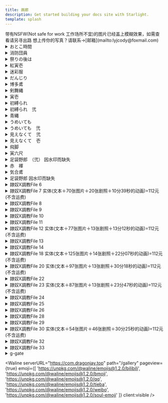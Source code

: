 ```yaml
---
title: 画廊
description: Get started building your docs site with Starlight.
template: splash
---
```



<Aside type="caution" title="注意!">
  带有NSFW(Not safe for work 工作场所不宜)的图片已经盖上模糊效果，如需查看请另寻出路
  想上传你的写真？请联系→[邮箱](mailto:lyjcody@foxmail.com)
</Aside>

<details>
<summary>おとこ時間</summary>

<div class="grid md:gap-3 md:grid-cols-3 sm:gap-2 sm:grid-cols-2 lg:gap-4 lg:grid-cols-4 xl:gap-5 xl:grid-cols-5 2xl:gap-6 2xl:grid-cols-6">

<Image src="https://res.cloudinary.com/dkhp3hucr/image/upload/v1722171781/Fundoshi/pq008_elzodk.avif" className="blur-[30px]" loading="lazy" isZoomed alt="Midas" client:visible />

<Image src="https://res.cloudinary.com/dkhp3hucr/image/upload/v1722171782/Fundoshi/pq009_eqqbyh.avif" className="blur-[30px]" loading="lazy" isZoomed alt="Midas" client:visible />

<Image src="https://res.cloudinary.com/dkhp3hucr/image/upload/v1722171783/Fundoshi/pq010_obmu6j.avif" className="blur-[30px]" loading="lazy" isZoomed alt="Midas" client:visible />

<Image src="https://res.cloudinary.com/dkhp3hucr/image/upload/v1722171785/Fundoshi/pq011_otakkw.avif" className="blur-[30px]" loading="lazy" isZoomed alt="Midas" client:visible />

<Image src="https://res.cloudinary.com/dkhp3hucr/image/upload/v1722171786/Fundoshi/pq012_w6vp9x.avif" className="blur-[30px]" loading="lazy" isZoomed alt="Midas" client:visible />

<Image src="https://res.cloudinary.com/dkhp3hucr/image/upload/v1722171779/Fundoshi/pq013_yvssg3.avif" className="blur-[30px]" loading="lazy" isZoomed alt="Midas" client:visible />

<Image src="https://res.cloudinary.com/dkhp3hucr/image/upload/v1722171780/Fundoshi/pq014_sjmnov.avif" className="blur-[30px]" loading="lazy" isZoomed alt="Midas" client:visible />

<Image src="https://res.cloudinary.com/dkhp3hucr/image/upload/v1722171781/Fundoshi/pq015_ixgqbe.avif" className="blur-[30px]" loading="lazy" isZoomed alt="Midas" client:visible />

<Image src="https://res.cloudinary.com/dkhp3hucr/image/upload/v1722171781/Fundoshi/pq016_j66ugd.avif" className="blur-[30px]" loading="lazy" isZoomed alt="Midas" client:visible />

<Image src="https://res.cloudinary.com/dkhp3hucr/image/upload/v1722171781/Fundoshi/pq017_ddpg8a.avif" className="blur-[30px]" loading="lazy" isZoomed alt="Midas" client:visible />

<Image src="https://res.cloudinary.com/dkhp3hucr/image/upload/v1722171782/Fundoshi/pq018_tylvgn.avif" className="blur-[30px]" loading="lazy" isZoomed alt="Midas" client:visible />

</div>

</details>

<details>
<summary>消防団員</summary>

<div class="grid md:gap-3 md:grid-cols-3 sm:gap-2 sm:grid-cols-2 lg:gap-4 lg:grid-cols-4 xl:gap-5 xl:grid-cols-5 2xl:gap-6 2xl:grid-cols-6">

<Image src="https://res.cloudinary.com/dkhp3hucr/image/upload/v1722175609/Fundoshi/wa011_tpngn1.avif" className="blur-[30px]" loading="lazy" isZoomed alt="Midas" client:visible />

<Image src="https://res.cloudinary.com/dkhp3hucr/image/upload/v1722176249/Fundoshi/wa012_zushnp.avif" className="blur-[30px]" loading="lazy" isZoomed alt="Midas" client:visible />

<Image src="https://res.cloudinary.com/dkhp3hucr/image/upload/v1722176248/Fundoshi/wa013_yhlvuy.avif" className="blur-[30px]" loading="lazy" isZoomed alt="Midas" client:visible />

<Image src="https://res.cloudinary.com/dkhp3hucr/image/upload/v1722176296/Fundoshi/wa014_lcgbnd.avif" className="blur-[30px]" loading="lazy" isZoomed alt="Midas" client:visible />

<Image src="https://res.cloudinary.com/dkhp3hucr/image/upload/v1722174464/Fundoshi/wa015_mdwayo.avif" className="blur-[30px]" loading="lazy" isZoomed alt="Midas" client:visible />

<Image src="https://res.cloudinary.com/dkhp3hucr/image/upload/v1722176296/Fundoshi/wa017_vfbwzj.avif" className="blur-[30px]" loading="lazy" isZoomed alt="Midas" client:visible />

<Image src="https://res.cloudinary.com/dkhp3hucr/image/upload/v1722176299/Fundoshi/wa018_ffp750.avif" className="blur-[30px]" loading="lazy" isZoomed alt="Midas" client:visible />

</div>

</details>

<details>
<summary>祭りの後は</summary>

<div class="grid md:gap-3 md:grid-cols-3 sm:gap-2 sm:grid-cols-2 lg:gap-4 lg:grid-cols-4 xl:gap-5 xl:grid-cols-5 2xl:gap-6 2xl:grid-cols-6">

<Image src="https://res.cloudinary.com/dkhp3hucr/image/upload/v1722176962/Fundoshi/omaturi-01_vp8una.avif" loading="lazy" isZoomed alt="Midas" client:visible />

<Image src="https://res.cloudinary.com/dkhp3hucr/image/upload/v1722176963/Fundoshi/omaturi-03_vemlps.avif" className="blur-[30px]" loading="lazy" isZoomed alt="Midas" client:visible />

<Image src="https://res.cloudinary.com/dkhp3hucr/image/upload/v1722176964/Fundoshi/omaturi-06_tyoyuk.avif" className="blur-[30px]" loading="lazy" isZoomed alt="Midas" client:visible />

<Image src="https://res.cloudinary.com/dkhp3hucr/image/upload/v1722176951/Fundoshi/omaturi-09_yqf7v7.avif" className="blur-[30px]" loading="lazy" isZoomed alt="Midas" client:visible />

<Image src="https://res.cloudinary.com/dkhp3hucr/image/upload/v1722176951/Fundoshi/omaturi-10_q52yli.avif" className="blur-[30px]" loading="lazy" isZoomed alt="Midas" client:visible />
</div>

</details>

<details>
<summary>紅寅壱</summary>

<div class="grid md:gap-3 md:grid-cols-3 sm:gap-2 sm:grid-cols-2 lg:gap-4 lg:grid-cols-4 xl:gap-5 xl:grid-cols-5 2xl:gap-6 2xl:grid-cols-6">

<Image src="https://res.cloudinary.com/dkhp3hucr/image/upload/v1722214810/Fundoshi/at001_h4g5ma.avif" loading="lazy" isZoomed alt="Midas" client:visible />

<Image src="https://res.cloudinary.com/dkhp3hucr/image/upload/v1722214813/Fundoshi/at002_n7xmlo.avif" className="blur-[30px]" loading="lazy" isZoomed alt="Midas" client:visible />

<Image src="https://res.cloudinary.com/dkhp3hucr/image/upload/v1722214815/Fundoshi/at003_xtuviu.avif" className="blur-[30px]" loading="lazy" isZoomed alt="Midas" client:visible />

<Image src="https://res.cloudinary.com/dkhp3hucr/image/upload/v1722214814/Fundoshi/at005_u2f6gp.avif" className="blur-[30px]" loading="lazy" isZoomed alt="Midas" client:visible />

<Image src="https://res.cloudinary.com/dkhp3hucr/image/upload/v1722214817/Fundoshi/at007_ktrrsv.avif" loading="lazy" isZoomed alt="Midas" client:visible />

<Image src="https://res.cloudinary.com/dkhp3hucr/image/upload/v1722214817/Fundoshi/at009_uwkm3m.avif" className="blur-[30px]" loading="lazy" isZoomed alt="Midas" client:visible />

<Image src="https://res.cloudinary.com/dkhp3hucr/image/upload/v1722214808/Fundoshi/at010_wbnrhs.avif" className="blur-[30px]" loading="lazy" isZoomed alt="Midas" client:visible />

<Image src="https://res.cloudinary.com/dkhp3hucr/image/upload/v1722214808/Fundoshi/at011_xion4l.avif" className="blur-[30px]" loading="lazy" isZoomed alt="Midas" client:visible />

<Image src="https://res.cloudinary.com/dkhp3hucr/image/upload/v1722214809/Fundoshi/at012_bycwu5.avif" className="blur-[30px]" loading="lazy" isZoomed alt="Midas" client:visible />

<Image src="https://res.cloudinary.com/dkhp3hucr/image/upload/v1722214809/Fundoshi/at013_gixfph.avif" loading="lazy" isZoomed alt="Midas" client:visible />

</div>

</details>

<details>
<summary>迷彩服</summary>

<div class="grid md:gap-3 md:grid-cols-3 sm:gap-2 sm:grid-cols-2 lg:gap-4 lg:grid-cols-4 xl:gap-5 xl:grid-cols-5 2xl:gap-6 2xl:grid-cols-6">

<Image src="https://res.cloudinary.com/dkhp3hucr/image/upload/v1722215124/Fundoshi/m-01_nqvrg5.avif" className="blur-[30px]" loading="lazy" isZoomed alt="Midas" client:visible />

<Image src="https://res.cloudinary.com/dkhp3hucr/image/upload/v1722215124/Fundoshi/m-03_pezmht.avif" className="blur-[30px]" loading="lazy" isZoomed alt="Midas" client:visible />

<Image src="https://res.cloudinary.com/dkhp3hucr/image/upload/v1722215118/Fundoshi/m-04_wgdrpn.avif" className="blur-[30px]" loading="lazy" isZoomed alt="Midas" client:visible />

<Image src="https://res.cloudinary.com/dkhp3hucr/image/upload/v1722215119/Fundoshi/m-05_k06gtd.avif" className="blur-[30px]" loading="lazy" isZoomed alt="Midas" client:visible />

<Image src="https://res.cloudinary.com/dkhp3hucr/image/upload/v1722215120/Fundoshi/m-06_lpdy3g.avif" className="blur-[30px]" loading="lazy" isZoomed alt="Midas" client:visible />

<Image src="https://res.cloudinary.com/dkhp3hucr/image/upload/v1722215120/Fundoshi/m-07_nhxjq1.avif" className="blur-[30px]" loading="lazy" isZoomed alt="Midas" client:visible />

<Image src="https://res.cloudinary.com/dkhp3hucr/image/upload/v1722215123/Fundoshi/m-08_exzity.avif" className="blur-[30px]" loading="lazy" isZoomed alt="Midas" client:visible />

</div>

</details>

<details>
<summary>だんじり</summary>

<div class="grid md:gap-3 md:grid-cols-3 sm:gap-2 sm:grid-cols-2 lg:gap-4 lg:grid-cols-4 xl:gap-5 xl:grid-cols-5 2xl:gap-6 2xl:grid-cols-6">

<Image src="https://res.cloudinary.com/dkhp3hucr/image/upload/v1722215373/Fundoshi/okisi-01_isn41g.avif" loading="lazy" isZoomed alt="Midas" client:visible />

<Image src="https://res.cloudinary.com/dkhp3hucr/image/upload/v1722215372/Fundoshi/okisi-05_kuhbrx.avif" className="blur-[30px]" loading="lazy" isZoomed alt="Midas" client:visible />

<Image src="https://res.cloudinary.com/dkhp3hucr/image/upload/v1722215376/Fundoshi/okisi-06_wcjybo.avif" className="blur-[30px]" loading="lazy" isZoomed alt="Midas" client:visible />

<Image src="https://res.cloudinary.com/dkhp3hucr/image/upload/v1722215375/Fundoshi/okisi-08_xferyt.avif" className="blur-[30px]" loading="lazy" isZoomed alt="Midas" client:visible />

<Image src="https://res.cloudinary.com/dkhp3hucr/image/upload/v1722215377/Fundoshi/okisi-09_kvugtf.avif" className="blur-[30px]" loading="lazy" isZoomed alt="Midas" client:visible />

<Image src="https://res.cloudinary.com/dkhp3hucr/image/upload/v1722215369/Fundoshi/okisi-10_xsmyfx.avif" className="blur-[30px]" loading="lazy" isZoomed alt="Midas" client:visible />

<Image src="https://res.cloudinary.com/dkhp3hucr/image/upload/v1722215365/Fundoshi/okisi-11_oda76m.avif" className="blur-[30px]" loading="lazy" isZoomed alt="Midas" client:visible />

<Image src="https://res.cloudinary.com/dkhp3hucr/image/upload/v1722215366/Fundoshi/okisi-12_scd7iy.avif" className="blur-[30px]" loading="lazy" isZoomed alt="Midas" client:visible />

<Image src="https://res.cloudinary.com/dkhp3hucr/image/upload/v1722215367/Fundoshi/okisi-13_z8fhrp.avif" className="blur-[30px]" loading="lazy" isZoomed alt="Midas" client:visible />

<Image src="https://res.cloudinary.com/dkhp3hucr/image/upload/v1722215371/Fundoshi/okisi-14_cmzwem.avif" className="blur-[30px]" loading="lazy" isZoomed alt="Midas" client:visible />

</div>

</details>

<details>
<summary>博多鳶</summary>

<div class="grid md:gap-3 md:grid-cols-3 sm:gap-2 sm:grid-cols-2 lg:gap-4 lg:grid-cols-4 xl:gap-5 xl:grid-cols-5 2xl:gap-6 2xl:grid-cols-6">

<Image src="https://res.cloudinary.com/dkhp3hucr/image/upload/v1722215715/Fundoshi/005yo_ayawzl.avif" className="blur-[30px]" loading="lazy" isZoomed alt="Midas" client:visible />

<Image src="https://res.cloudinary.com/dkhp3hucr/image/upload/v1722215721/Fundoshi/009yo_h1po2z.avif" className="blur-[30px]" loading="lazy" isZoomed alt="Midas" client:visible />

<Image src="https://res.cloudinary.com/dkhp3hucr/image/upload/v1722215720/Fundoshi/010yo_la7ess.avif" loading="lazy" isZoomed alt="Midas" client:visible />

<Image src="https://res.cloudinary.com/dkhp3hucr/image/upload/v1722215722/Fundoshi/012yo_f3dxnb.avif" className="blur-[30px]" loading="lazy" isZoomed alt="Midas" client:visible />

<Image src="https://res.cloudinary.com/dkhp3hucr/image/upload/v1722215716/Fundoshi/013yo_dxtobh.avif" className="blur-[30px]" loading="lazy" isZoomed alt="Midas" client:visible />

<Image src="https://res.cloudinary.com/dkhp3hucr/image/upload/v1722215714/Fundoshi/014yo_n2attq.avif" className="blur-[30px]" loading="lazy" isZoomed alt="Midas" client:visible />

<Image src="https://res.cloudinary.com/dkhp3hucr/image/upload/v1722215719/Fundoshi/015yo_s9forn.avif" loading="lazy" isZoomed alt="Midas" client:visible />

<Image src="https://res.cloudinary.com/dkhp3hucr/image/upload/v1722215715/Fundoshi/016yo_lsdsmi.avif" className="blur-[30px]" loading="lazy" isZoomed alt="Midas" client:visible />

</div>

</details>

<details>
<summary>剣舞縄</summary>

<div class="grid md:gap-3 md:grid-cols-3 sm:gap-2 sm:grid-cols-2 lg:gap-4 lg:grid-cols-4 xl:gap-5 xl:grid-cols-5 2xl:gap-6 2xl:grid-cols-6">

<Image src="https://res.cloudinary.com/dkhp3hucr/image/upload/v1722216035/Fundoshi/2007n_e68e3b.avif" className="blur-[30px]" loading="lazy" isZoomed alt="Midas" client:visible />

<Image src="https://res.cloudinary.com/dkhp3hucr/image/upload/v1722216034/Fundoshi/2009n_ckezzs.avif" className="blur-[30px]" loading="lazy" isZoomed alt="Midas" client:visible />

<Image src="https://res.cloudinary.com/dkhp3hucr/image/upload/v1722216035/Fundoshi/2011n_vgp8zx.avif" className="blur-[30px]" loading="lazy" isZoomed alt="Midas" client:visible />

</div>

</details>

<details>
<summary>寅壱</summary>

<div class="grid md:gap-3 md:grid-cols-3 sm:gap-2 sm:grid-cols-2 lg:gap-4 lg:grid-cols-4 xl:gap-5 xl:grid-cols-5 2xl:gap-6 2xl:grid-cols-6">

<Image src="https://res.cloudinary.com/dkhp3hucr/image/upload/v1722216510/Fundoshi/otora-01_ypu31k.avif" loading="lazy" isZoomed alt="Midas" client:visible />

<Image src="https://res.cloudinary.com/dkhp3hucr/image/upload/v1722216512/Fundoshi/otora-04_bmza9l.avif" className="blur-[30px]" loading="lazy" isZoomed alt="Midas" client:visible />

<Image src="https://res.cloudinary.com/dkhp3hucr/image/upload/v1722216515/Fundoshi/otora-05_qxwfid.avif" className="blur-[30px]" loading="lazy" isZoomed alt="Midas" client:visible />

<Image src="https://res.cloudinary.com/dkhp3hucr/image/upload/v1722216515/Fundoshi/otora-06_gttyri.avif" className="blur-[30px]" loading="lazy" isZoomed alt="Midas" client:visible />

<Image src="https://res.cloudinary.com/dkhp3hucr/image/upload/v1722216517/Fundoshi/otora-07_gt25tt.avif" className="blur-[30px]" loading="lazy" isZoomed alt="Midas" client:visible />

<Image src="https://res.cloudinary.com/dkhp3hucr/image/upload/v1722216501/Fundoshi/otora-08_vhomhr.avif" className="blur-[30px]" loading="lazy" isZoomed alt="Midas" client:visible />

<Image src="https://res.cloudinary.com/dkhp3hucr/image/upload/v1722216503/Fundoshi/otora-09_qdlaky.avif" className="blur-[30px]" loading="lazy" isZoomed alt="Midas" client:visible />

<Image src="https://res.cloudinary.com/dkhp3hucr/image/upload/v1722216503/Fundoshi/otora-10_dba5pl.avif" className="blur-[30px]" loading="lazy" isZoomed alt="Midas" client:visible />

<Image src="https://res.cloudinary.com/dkhp3hucr/image/upload/v1722216502/Fundoshi/otora-11_hbbrep.avif" className="blur-[30px]" loading="lazy" isZoomed alt="Midas" client:visible />

<Image src="https://res.cloudinary.com/dkhp3hucr/image/upload/v1722216507/Fundoshi/otora-12_lmbgbn.avif" className="blur-[30px]" loading="lazy" isZoomed alt="Midas" client:visible />

<Image src="https://res.cloudinary.com/dkhp3hucr/image/upload/v1722216504/Fundoshi/otora-13_e0puld.avif" className="blur-[30px]" loading="lazy" isZoomed alt="Midas" client:visible />

<Image src="https://res.cloudinary.com/dkhp3hucr/image/upload/v1722216508/Fundoshi/otora-14_cqpzud.avif" className="blur-[30px]" loading="lazy" isZoomed alt="Midas" client:visible />

</div>

</details>

<details>
<summary>初縛られ</summary>

<div class="grid md:gap-3 md:grid-cols-3 sm:gap-2 sm:grid-cols-2 lg:gap-4 lg:grid-cols-4 xl:gap-5 xl:grid-cols-5 2xl:gap-6 2xl:grid-cols-6">

<Image src="https://res.cloudinary.com/dkhp3hucr/image/upload/v1722217384/Fundoshi/f-03_hvjm1l.avif" className="blur-[30px]" loading="lazy" isZoomed alt="Midas" client:visible />

<Image src="https://res.cloudinary.com/dkhp3hucr/image/upload/v1722217386/Fundoshi/f-04_bgyvn5.avif" className="blur-[30px]" loading="lazy" isZoomed alt="Midas" client:visible />

<Image src="https://res.cloudinary.com/dkhp3hucr/image/upload/v1722217388/Fundoshi/f-05_w25tos.avif" className="blur-[30px]" loading="lazy" isZoomed alt="Midas" client:visible />

<Image src="https://res.cloudinary.com/dkhp3hucr/image/upload/v1722217389/Fundoshi/f-06_q5gjrp.avif" className="blur-[30px]" loading="lazy" isZoomed alt="Midas" client:visible />

<Image src="https://res.cloudinary.com/dkhp3hucr/image/upload/v1722217391/Fundoshi/f-07_e6mmkh.avif" className="blur-[30px]" loading="lazy" isZoomed alt="Midas" client:visible />

<Image src="https://res.cloudinary.com/dkhp3hucr/image/upload/v1722217392/Fundoshi/f-08_az3pmn.avif" className="blur-[30px]" loading="lazy" isZoomed alt="Midas" client:visible />

<Image src="https://res.cloudinary.com/dkhp3hucr/image/upload/v1722217395/Fundoshi/f-09_vv2hfe.avif" className="blur-[30px]" loading="lazy" isZoomed alt="Midas" client:visible />

<Image src="https://res.cloudinary.com/dkhp3hucr/image/upload/v1722217359/Fundoshi/f-11_wtyjfr.avif" className="blur-[30px]" loading="lazy" isZoomed alt="Midas" client:visible />

<Image src="https://res.cloudinary.com/dkhp3hucr/image/upload/v1722217360/Fundoshi/f-12_ocuabo.avif" className="blur-[30px]" loading="lazy" isZoomed alt="Midas" client:visible />

<Image src="https://res.cloudinary.com/dkhp3hucr/image/upload/v1722217361/Fundoshi/f-13_lczbqw.avif" className="blur-[30px]" loading="lazy" isZoomed alt="Midas" client:visible />

<Image src="https://res.cloudinary.com/dkhp3hucr/image/upload/v1722217361/Fundoshi/f-14_qicxlo.avif" className="blur-[30px]" loading="lazy" isZoomed alt="Midas" client:visible />

<Image src="https://res.cloudinary.com/dkhp3hucr/image/upload/v1722217367/Fundoshi/f-15_ron3kc.avif" loading="lazy" isZoomed alt="Midas" client:visible />

<Image src="https://res.cloudinary.com/dkhp3hucr/image/upload/v1722217368/Fundoshi/f-16_kmkbtl.avif" className="blur-[30px]" loading="lazy" isZoomed alt="Midas" client:visible />

<Image src="https://res.cloudinary.com/dkhp3hucr/image/upload/v1722217379/Fundoshi/f-17_fdxuff.avif" className="blur-[30px]" loading="lazy" isZoomed alt="Midas" client:visible />

<Image src="https://res.cloudinary.com/dkhp3hucr/image/upload/v1722217382/Fundoshi/f-18_qjngze.avif" className="blur-[30px]" loading="lazy" isZoomed alt="Midas" client:visible />

<Image src="https://res.cloudinary.com/dkhp3hucr/image/upload/v1722217383/Fundoshi/f-20_wlj5un.avif" className="blur-[30px]" loading="lazy" isZoomed alt="Midas" client:visible />

</div>

</details>

<details>
<summary>初縛られ　弐</summary>

<div class="grid md:gap-3 md:grid-cols-3 sm:gap-2 sm:grid-cols-2 lg:gap-4 lg:grid-cols-4 xl:gap-5 xl:grid-cols-5 2xl:gap-6 2xl:grid-cols-6">

<Image src="https://res.cloudinary.com/dkhp3hucr/image/upload/v1722217848/Fundoshi/f-21_bagedj.avif" className="blur-[30px]" loading="lazy" isZoomed alt="Midas" client:visible />

<Image src="https://res.cloudinary.com/dkhp3hucr/image/upload/v1722217843/Fundoshi/f-22_l0qx6f.avif" className="blur-[30px]" loading="lazy" isZoomed alt="Midas" client:visible />

<Image src="https://res.cloudinary.com/dkhp3hucr/image/upload/v1722217843/Fundoshi/f-23_y2bkcp.avif" className="blur-[30px]" loading="lazy" isZoomed alt="Midas" client:visible />

<Image src="https://res.cloudinary.com/dkhp3hucr/image/upload/v1722217841/Fundoshi/f-27_scm9ui.avif" className="blur-[30px]" loading="lazy" isZoomed alt="Midas" client:visible />

<Image src="https://res.cloudinary.com/dkhp3hucr/image/upload/v1722217842/Fundoshi/f-28_awbvsp.avif" className="blur-[30px]" loading="lazy" isZoomed alt="Midas" client:visible />

</div>

</details>

<details>
<summary>青縄</summary>

<div class="grid md:gap-3 md:grid-cols-3 sm:gap-2 sm:grid-cols-2 lg:gap-4 lg:grid-cols-4 xl:gap-5 xl:grid-cols-5 2xl:gap-6 2xl:grid-cols-6">

<Image src="https://res.cloudinary.com/dkhp3hucr/image/upload/v1722218215/Fundoshi/tabiy-05_eeroxj.avif" className="blur-[30px]" loading="lazy" isZoomed alt="Midas" client:visible />

<Image src="https://res.cloudinary.com/dkhp3hucr/image/upload/v1722218216/Fundoshi/tabiy-06_i6yp5v.avif" className="blur-[30px]" loading="lazy" isZoomed alt="Midas" client:visible />

<Image src="https://res.cloudinary.com/dkhp3hucr/image/upload/v1722218226/Fundoshi/tabiy-07_u9j8mt.avif" className="blur-[30px]" loading="lazy" isZoomed alt="Midas" client:visible />

<Image src="https://res.cloudinary.com/dkhp3hucr/image/upload/v1722218224/Fundoshi/tabiy-08_akuxnn.avif" className="blur-[30px]" loading="lazy" isZoomed alt="Midas" client:visible />

<Image src="https://res.cloudinary.com/dkhp3hucr/image/upload/v1722218216/Fundoshi/tabiy-09_jvh7zh.avif" className="blur-[30px]" loading="lazy" isZoomed alt="Midas" client:visible />

<Image src="https://res.cloudinary.com/dkhp3hucr/image/upload/v1722218231/Fundoshi/tabiy-10_v66nmg.avif" className="blur-[30px]" loading="lazy" isZoomed alt="Midas" client:visible />

<Image src="https://res.cloudinary.com/dkhp3hucr/image/upload/v1722218224/Fundoshi/tabiy-11_dnkvfj.avif" className="blur-[30px]" loading="lazy" isZoomed alt="Midas" client:visible />

<Image src="https://res.cloudinary.com/dkhp3hucr/image/upload/v1722218232/Fundoshi/tabiy-12_rcv2au.avif" className="blur-[30px]" loading="lazy" isZoomed alt="Midas" client:visible />

<Image src="https://res.cloudinary.com/dkhp3hucr/image/upload/v1722218229/Fundoshi/tabiy-13_hewmkx.avif" className="blur-[30px]" loading="lazy" isZoomed alt="Midas" client:visible />

<Image src="https://res.cloudinary.com/dkhp3hucr/image/upload/v1722218234/Fundoshi/tabiy-14_gpl0qn.avif" className="blur-[30px]" loading="lazy" isZoomed alt="Midas" client:visible />

<Image src="https://res.cloudinary.com/dkhp3hucr/image/upload/v1722218236/Fundoshi/tabiy-15_noagyk.avif" className="blur-[30px]" loading="lazy" isZoomed alt="Midas" client:visible />

<Image src="https://res.cloudinary.com/dkhp3hucr/image/upload/v1722218237/Fundoshi/tabiy-16_hs3wis.avif" className="blur-[30px]" loading="lazy" isZoomed alt="Midas" client:visible />

<Image src="https://res.cloudinary.com/dkhp3hucr/image/upload/v1722218214/Fundoshi/tabiy-17_lncx5n.avif" className="blur-[30px]" loading="lazy" isZoomed alt="Midas" client:visible />

</div>

</details>

<details>
<summary>うめいても</summary>

<div class="grid md:gap-3 md:grid-cols-3 sm:gap-2 sm:grid-cols-2 lg:gap-4 lg:grid-cols-4 xl:gap-5 xl:grid-cols-5 2xl:gap-6 2xl:grid-cols-6">

<Image src="https://res.cloudinary.com/dkhp3hucr/image/upload/v1722218673/Fundoshi/syo-01_qoamxu.avif" className="blur-[30px]" loading="lazy" isZoomed alt="Midas" client:visible />

<Image src="https://res.cloudinary.com/dkhp3hucr/image/upload/v1722218674/Fundoshi/syo-02_vmyrcq.avif" className="blur-[30px]" loading="lazy" isZoomed alt="Midas" client:visible />

<Image src="https://res.cloudinary.com/dkhp3hucr/image/upload/v1722218676/Fundoshi/syo-03_mfh84j.avif" className="blur-[30px]" loading="lazy" isZoomed alt="Midas" client:visible />

<Image src="https://res.cloudinary.com/dkhp3hucr/image/upload/v1722218680/Fundoshi/syo-04_mrw7e6.avif" className="blur-[30px]" loading="lazy" isZoomed alt="Midas" client:visible />

<Image src="https://res.cloudinary.com/dkhp3hucr/image/upload/v1722218688/Fundoshi/syo-07_noa7bm.avif" className="blur-[30px]" loading="lazy" isZoomed alt="Midas" client:visible />

<Image src="https://res.cloudinary.com/dkhp3hucr/image/upload/v1722218683/Fundoshi/syo-09_bp0xno.avif" className="blur-[30px]" loading="lazy" isZoomed alt="Midas" client:visible />

<Image src="https://res.cloudinary.com/dkhp3hucr/image/upload/v1722218691/Fundoshi/syo-10_ogndm8.avif" className="blur-[30px]" loading="lazy" isZoomed alt="Midas" client:visible />

<Image src="https://res.cloudinary.com/dkhp3hucr/image/upload/v1722218681/Fundoshi/syo-11_mcxq7y.avif" className="blur-[30px]" loading="lazy" isZoomed alt="Midas" client:visible />

<Image src="https://res.cloudinary.com/dkhp3hucr/image/upload/v1722218686/Fundoshi/syo-12_itz7jv.avif" className="blur-[30px]" loading="lazy" isZoomed alt="Midas" client:visible />

<Image src="https://res.cloudinary.com/dkhp3hucr/image/upload/v1722218674/Fundoshi/syo-17_lviued.avif" className="blur-[30px]" loading="lazy" isZoomed alt="Midas" client:visible />

</div>

</details>

<details>
<summary>うめいても　弐</summary>

<div class="grid md:gap-3 md:grid-cols-3 sm:gap-2 sm:grid-cols-2 lg:gap-4 lg:grid-cols-4 xl:gap-5 xl:grid-cols-5 2xl:gap-6 2xl:grid-cols-6">

<Image src="https://res.cloudinary.com/dkhp3hucr/image/upload/v1722219055/Fundoshi/syo-20_xfc9st.avif" className="blur-[30px]" loading="lazy" isZoomed alt="Midas" client:visible />

<Image src="https://res.cloudinary.com/dkhp3hucr/image/upload/v1722219046/Fundoshi/syo-21_h2vtnt.avif" className="blur-[30px]" loading="lazy" isZoomed alt="Midas" client:visible />

<Image src="https://res.cloudinary.com/dkhp3hucr/image/upload/v1722219051/Fundoshi/syo-22_q27ce5.avif" className="blur-[30px]" loading="lazy" isZoomed alt="Midas" client:visible />

<Image src="https://res.cloudinary.com/dkhp3hucr/image/upload/v1722219051/Fundoshi/syo-23_m99gxn.avif" className="blur-[30px]" loading="lazy" isZoomed alt="Midas" client:visible />

<Image src="https://res.cloudinary.com/dkhp3hucr/image/upload/v1722219056/Fundoshi/syo-24_hizdln.avif" className="blur-[30px]" loading="lazy" isZoomed alt="Midas" client:visible />

<Image src="https://res.cloudinary.com/dkhp3hucr/image/upload/v1722219041/Fundoshi/syo-25_hsqgx5.avif" className="blur-[30px]" loading="lazy" isZoomed alt="Midas" client:visible />

<Image src="https://res.cloudinary.com/dkhp3hucr/image/upload/v1722219041/Fundoshi/syo-26_axouti.avif" className="blur-[30px]" loading="lazy" isZoomed alt="Midas" client:visible />

<Image src="https://res.cloudinary.com/dkhp3hucr/image/upload/v1722219042/Fundoshi/syo-27_ygtvv2.avif" className="blur-[30px]" loading="lazy" isZoomed alt="Midas" client:visible />

<Image src="https://res.cloudinary.com/dkhp3hucr/image/upload/v1722219050/Fundoshi/syo-28_x1c5p9.avif" className="blur-[30px]" loading="lazy" isZoomed alt="Midas" client:visible />

<Image src="https://res.cloudinary.com/dkhp3hucr/image/upload/v1722219045/Fundoshi/syo-29_v19wd8.avif" className="blur-[30px]" loading="lazy" isZoomed alt="Midas" client:visible />

<Image src="https://res.cloudinary.com/dkhp3hucr/image/upload/v1722219042/Fundoshi/syo-30_k9uypc.avif" className="blur-[30px]" loading="lazy" isZoomed alt="Midas" client:visible />

</div>

</details>

<details>
<summary>見えなくて　弐</summary>

<div class="grid md:gap-3 md:grid-cols-3 sm:gap-2 sm:grid-cols-2 lg:gap-4 lg:grid-cols-4 xl:gap-5 xl:grid-cols-5 2xl:gap-6 2xl:grid-cols-6">

<Image src="https://res.cloudinary.com/dkhp3hucr/image/upload/v1722220048/Fundoshi/taka-40_c2zs4v.avif" className="blur-[30px]" loading="lazy" isZoomed alt="Midas" client:visible />

<Image src="https://res.cloudinary.com/dkhp3hucr/image/upload/v1722220058/Fundoshi/taka-41_lisudl.avif" className="blur-[30px]" loading="lazy" isZoomed alt="Midas" client:visible />

<Image src="https://res.cloudinary.com/dkhp3hucr/image/upload/v1722220050/Fundoshi/taka-42_ztplky.avif" className="blur-[30px]" loading="lazy" isZoomed alt="Midas" client:visible />

<Image src="https://res.cloudinary.com/dkhp3hucr/image/upload/v1722220056/Fundoshi/taka-43_soke6r.avif" className="blur-[30px]" loading="lazy" isZoomed alt="Midas" client:visible />

<Image src="https://res.cloudinary.com/dkhp3hucr/image/upload/v1722220060/Fundoshi/taka-44_xn7qv0.avif" className="blur-[30px]" loading="lazy" isZoomed alt="Midas" client:visible />

<Image src="https://res.cloudinary.com/dkhp3hucr/image/upload/v1722220061/Fundoshi/taka-49_xor0zt.avif" className="blur-[30px]" loading="lazy" isZoomed alt="Midas" client:visible />

<Image src="https://res.cloudinary.com/dkhp3hucr/image/upload/v1722220063/Fundoshi/taka-50_lpw4ud.avif" className="blur-[30px]" loading="lazy" isZoomed alt="Midas" client:visible />

<Image src="https://res.cloudinary.com/dkhp3hucr/image/upload/v1722220065/Fundoshi/taka-51_zgh1qm.avif" className="blur-[30px]" loading="lazy" isZoomed alt="Midas" client:visible />

<Image src="https://res.cloudinary.com/dkhp3hucr/image/upload/v1722220047/Fundoshi/taka-59_znuhpm.avif" className="blur-[30px]" loading="lazy" isZoomed alt="Midas" client:visible />

<Image src="https://res.cloudinary.com/dkhp3hucr/image/upload/v1722220049/Fundoshi/taka-61_jkxfhn.avif" className="blur-[30px]" loading="lazy" isZoomed alt="Midas" client:visible />

<Image src="https://res.cloudinary.com/dkhp3hucr/image/upload/v1722220053/Fundoshi/taka-62_frxpkl.avif" className="blur-[30px]" loading="lazy" isZoomed alt="Midas" client:visible />

<Image src="https://res.cloudinary.com/dkhp3hucr/image/upload/v1722220054/Fundoshi/taka-64_fryzde.avif" className="blur-[30px]" loading="lazy" isZoomed alt="Midas" client:visible />

</div>

</details>

<details>
<summary>見えなくて　壱</summary>

<div class="grid md:gap-3 md:grid-cols-3 sm:gap-2 sm:grid-cols-2 lg:gap-4 lg:grid-cols-4 xl:gap-5 xl:grid-cols-5 2xl:gap-6 2xl:grid-cols-6">

<Image src="https://res.cloudinary.com/dkhp3hucr/image/upload/v1722220507/Fundoshi/taka-15_m7slkx.avif" className="blur-[30px]" loading="lazy" isZoomed alt="Midas" client:visible />

<Image src="https://res.cloudinary.com/dkhp3hucr/image/upload/v1722220498/Fundoshi/taka-17_fpk5et.avif" className="blur-[30px]" loading="lazy" isZoomed alt="Midas" client:visible />

<Image src="https://res.cloudinary.com/dkhp3hucr/image/upload/v1722220502/Fundoshi/taka-19_dxbd7x.avif" className="blur-[30px]" loading="lazy" isZoomed alt="Midas" client:visible />

<Image src="https://res.cloudinary.com/dkhp3hucr/image/upload/v1722220502/Fundoshi/taka-20_kbbtix.avif" className="blur-[30px]" loading="lazy" isZoomed alt="Midas" client:visible />

<Image src="https://res.cloudinary.com/dkhp3hucr/image/upload/v1722220504/Fundoshi/taka-23_ok4mmp.avif" className="blur-[30px]" loading="lazy" isZoomed alt="Midas" client:visible />

<Image src="https://res.cloudinary.com/dkhp3hucr/image/upload/v1722220492/Fundoshi/taka-25_ms9hoh.avif" className="blur-[30px]" loading="lazy" isZoomed alt="Midas" client:visible />

<Image src="https://res.cloudinary.com/dkhp3hucr/image/upload/v1722220493/Fundoshi/taka-27_hqqp3x.avif" className="blur-[30px]" loading="lazy" isZoomed alt="Midas" client:visible />

<Image src="https://res.cloudinary.com/dkhp3hucr/image/upload/v1722220493/Fundoshi/taka-29_z9khp8.avif" className="blur-[30px]" loading="lazy" isZoomed alt="Midas" client:visible />

<Image src="https://res.cloudinary.com/dkhp3hucr/image/upload/v1722220497/Fundoshi/taka-30_ou0klg.avif" className="blur-[30px]" loading="lazy" isZoomed alt="Midas" client:visible />

</div>

</details>

<details>
<summary>飛脚</summary>

<div class="grid md:gap-3 md:grid-cols-3 sm:gap-2 sm:grid-cols-2 lg:gap-4 lg:grid-cols-4 xl:gap-5 xl:grid-cols-5 2xl:gap-6 2xl:grid-cols-6">

<Image src="https://res.cloudinary.com/dkhp3hucr/image/upload/v1722263899/Fundoshi/tk-hikyaku-02_xqwmxw.avif" className="blur-[30px]" loading="lazy" isZoomed alt="Midas" client:visible />

<Image src="https://res.cloudinary.com/dkhp3hucr/image/upload/v1722263899/Fundoshi/tk-hikyaku-03_yfqlcy.avif" className="blur-[30px]" loading="lazy" isZoomed alt="Midas" client:visible />

<Image src="https://res.cloudinary.com/dkhp3hucr/image/upload/v1722263899/Fundoshi/tk-hikyaku-04_c7xu2m.avif" className="blur-[30px]" loading="lazy" isZoomed alt="Midas" client:visible />

<Image src="https://res.cloudinary.com/dkhp3hucr/image/upload/v1722263900/Fundoshi/tk-hikyaku-05_b9qtrx.avif" className="blur-[30px]" loading="lazy" isZoomed alt="Midas" client:visible />

<Image src="https://res.cloudinary.com/dkhp3hucr/image/upload/v1722263901/Fundoshi/tk-hikyaku-09_tcfst4.avif" className="blur-[30px]" loading="lazy" isZoomed alt="Midas" client:visible />

<Image src="https://res.cloudinary.com/dkhp3hucr/image/upload/v1722263901/Fundoshi/tk-hikyaku-10_gawiil.avif" className="blur-[30px]" loading="lazy" isZoomed alt="Midas" client:visible />

<Image src="https://res.cloudinary.com/dkhp3hucr/image/upload/v1722263901/Fundoshi/tk-hikyaku-11_b0kdzx.avif" className="blur-[30px]" loading="lazy" isZoomed alt="Midas" client:visible />

<Image src="https://res.cloudinary.com/dkhp3hucr/image/upload/v1722263371/Fundoshi/tk-hikyaku-12_ovlpmw.avif" className="blur-[30px]" loading="lazy" isZoomed alt="Midas" client:visible />

<Image src="https://res.cloudinary.com/dkhp3hucr/image/upload/v1722263899/Fundoshi/tk-hikyaku-13_ffn1uw.avif" className="blur-[30px]" loading="lazy" isZoomed alt="Midas" client:visible />

<Image src="https://res.cloudinary.com/dkhp3hucr/image/upload/v1722263899/Fundoshi/tk-hikyaku-14_xehewv.avif" className="blur-[30px]" loading="lazy" isZoomed alt="Midas" client:visible />

</div>

</details>

<details>
<summary>寅六尺</summary>

<div class="grid md:gap-3 md:grid-cols-3 sm:gap-2 sm:grid-cols-2 lg:gap-4 lg:grid-cols-4 xl:gap-5 xl:grid-cols-5 2xl:gap-6 2xl:grid-cols-6">

<Image src="https://res.cloudinary.com/dkhp3hucr/image/upload/v1722265104/Fundoshi/u-02_vvlihz.avif" className="blur-[30px]" loading="lazy" isZoomed alt="Midas" client:visible />

<Image src="https://res.cloudinary.com/dkhp3hucr/image/upload/v1722265103/Fundoshi/u-03_po9pkb.avif" className="blur-[30px]" loading="lazy" isZoomed alt="Midas" client:visible />

<Image src="https://res.cloudinary.com/dkhp3hucr/image/upload/v1722265105/Fundoshi/u-04_tscmbm.avif" className="blur-[30px]" loading="lazy" isZoomed alt="Midas" client:visible />

<Image src="https://res.cloudinary.com/dkhp3hucr/image/upload/v1722265104/Fundoshi/u-05_pflppj.avif" className="blur-[30px]" loading="lazy" isZoomed alt="Midas" client:visible />

<Image src="https://res.cloudinary.com/dkhp3hucr/image/upload/v1722265102/Fundoshi/u-09_f3vzmn.avif" className="blur-[30px]" loading="lazy" isZoomed alt="Midas" client:visible />

<Image src="https://res.cloudinary.com/dkhp3hucr/image/upload/v1722265102/Fundoshi/u-10_ahh9o3.avif" className="blur-[30px]" loading="lazy" isZoomed alt="Midas" client:visible />

<Image src="https://res.cloudinary.com/dkhp3hucr/image/upload/v1722265103/Fundoshi/u-11_jpf5kn.avif" className="blur-[30px]" loading="lazy" isZoomed alt="Midas" client:visible />

<Image src="https://res.cloudinary.com/dkhp3hucr/image/upload/v1722265103/Fundoshi/u-12_ptiipe.avif" className="blur-[30px]" loading="lazy" isZoomed alt="Midas" client:visible />

</div>

</details>

<details>
<summary>足袋野郎　（弐） 因水印而缺失</summary>

<div class="grid md:gap-3 md:grid-cols-3 sm:gap-2 sm:grid-cols-2 lg:gap-4 lg:grid-cols-4 xl:gap-5 xl:grid-cols-5 2xl:gap-6 2xl:grid-cols-6">

<Image src="https://res.cloudinary.com/dkhp3hucr/image/upload/v1722314788/Fundoshi/tk-n-tabiyarou-11_z9tm9e.avif" className="blur-[30px]" loading="lazy" isZoomed alt="Midas" client:visible />

<Image src="https://res.cloudinary.com/dkhp3hucr/image/upload/v1722314790/Fundoshi/tk-n-tabiyarou-12_oogfea.avif" className="blur-[30px]" loading="lazy" isZoomed alt="Midas" client:visible />

<Image src="https://res.cloudinary.com/dkhp3hucr/image/upload/v1722314790/Fundoshi/tk-n-tabiyarou-13_mewzz6.avif" className="blur-[30px]" loading="lazy" isZoomed alt="Midas" client:visible />

<Image src="https://res.cloudinary.com/dkhp3hucr/image/upload/v1722314789/Fundoshi/tk-n-tabiyarou-18_ikhcx9.avif" className="blur-[30px]" loading="lazy" isZoomed alt="Midas" client:visible />

<Image src="https://res.cloudinary.com/dkhp3hucr/image/upload/v1722314789/Fundoshi/tk-n-tabiyarou-19_eljerc.avif" className="blur-[30px]" loading="lazy" isZoomed alt="Midas" client:visible />

<Image src="https://res.cloudinary.com/dkhp3hucr/image/upload/v1722314788/Fundoshi/tk-n-tabiyarou-20_tqp6oj.avif" className="blur-[30px]" loading="lazy" isZoomed alt="Midas" client:visible />

<Image src="https://res.cloudinary.com/dkhp3hucr/image/upload/v1722314790/Fundoshi/tk-n-tabiyarou-22_iqeewg.avif" className="blur-[30px]" loading="lazy" isZoomed alt="Midas" client:visible />

</div>

</details>

<details>
<summary>赤　褌</summary>

<div class="grid md:gap-3 md:grid-cols-3 sm:gap-2 sm:grid-cols-2 lg:gap-4 lg:grid-cols-4 xl:gap-5 xl:grid-cols-5 2xl:gap-6 2xl:grid-cols-6">

<Image src="https://res.cloudinary.com/dkhp3hucr/image/upload/v1722315927/Fundoshi/tk-n-akafun-02_badrzd.avif" className="blur-[30px]" loading="lazy" isZoomed alt="Midas" client:visible />

<Image src="https://res.cloudinary.com/dkhp3hucr/image/upload/v1722315926/Fundoshi/tk-n-akafun-04_jcpw0j.avif" className="blur-[30px]" loading="lazy" isZoomed alt="Midas" client:visible />

<Image src="https://res.cloudinary.com/dkhp3hucr/image/upload/v1722315926/Fundoshi/tk-n-akafun-05_srkdmi.avif" className="blur-[30px]" loading="lazy" isZoomed alt="Midas" client:visible />

<Image src="https://res.cloudinary.com/dkhp3hucr/image/upload/v1722315927/Fundoshi/tk-n-akafun-08_fulhtp.avif" className="blur-[30px]" loading="lazy" isZoomed alt="Midas" client:visible />

</div>

</details>

<details>
<summary>気合鳶</summary>

<div class="grid md:gap-3 md:grid-cols-3 sm:gap-2 sm:grid-cols-2 lg:gap-4 lg:grid-cols-4 xl:gap-5 xl:grid-cols-5 2xl:gap-6 2xl:grid-cols-6">

<Image src="https://res.cloudinary.com/dkhp3hucr/image/upload/v1722316263/Fundoshi/n-k-01_p218qz.avif" className="blur-[30px]" loading="lazy" isZoomed alt="Midas" client:visible />

<Image src="https://res.cloudinary.com/dkhp3hucr/image/upload/v1722316262/Fundoshi/n-k-03_qtf8ko.avif" className="blur-[30px]" loading="lazy" isZoomed alt="Midas" client:visible />

<Image src="https://res.cloudinary.com/dkhp3hucr/image/upload/v1722316263/Fundoshi/n-k-05_dusr7v.avif" className="blur-[30px]" loading="lazy" isZoomed alt="Midas" client:visible />

<Image src="https://res.cloudinary.com/dkhp3hucr/image/upload/v1722316262/Fundoshi/n-k-09_ovxrnp.avif" className="blur-[30px]" loading="lazy" isZoomed alt="Midas" client:visible />

</div>

</details>

<details>
<summary>足袋野郎 因水印而缺失</summary>

<div class="grid md:gap-3 md:grid-cols-3 sm:gap-2 sm:grid-cols-2 lg:gap-4 lg:grid-cols-4 xl:gap-5 xl:grid-cols-5 2xl:gap-6 2xl:grid-cols-6">

<Image src="https://res.cloudinary.com/dkhp3hucr/image/upload/v1722317225/Fundoshi/tk-n-tabiyarou-01_cleanup_fvtfue.avif" className="blur-[30px]" loading="lazy" isZoomed alt="Midas" client:visible />

<Image src="https://res.cloudinary.com/dkhp3hucr/image/upload/v1722317225/Fundoshi/tk-n-tabiyarou-04_cleanup_myska7.avif" className="blur-[30px]" loading="lazy" isZoomed alt="Midas" client:visible />

<Image src="https://res.cloudinary.com/dkhp3hucr/image/upload/v1722317224/Fundoshi/tk-n-tabiyarou-05_cleanup_i4jx6g.avif" className="blur-[30px]" loading="lazy" isZoomed alt="Midas" client:visible />

<Image src="https://res.cloudinary.com/dkhp3hucr/image/upload/v1722317224/Fundoshi/tk-n-tabiyarou-10_cleanup_ttpk34.avif" className="blur-[30px]" loading="lazy" isZoomed alt="Midas" client:visible />

</div>

</details>

<details>
<summary>隷奴X調教File 6</summary>

想着今年最后一次在户外进行裸体调教，如果天气晴朗，就按之前说好的，在山里的废弃仓库里玩吊缚和鞭打。
中途在麦当劳吃了午饭后，便向山里出发。
一到废弃仓库，就立刻准备用12毫米的麻绳进行吊缚。
Ｘ他只穿着褌和裤子，上半身赤裸，我将绳子绑在他胸部上方和下方，并在腋下将上下两根绳子系在一起，然后又在腹部、大腿和臀部下方绑上绳子作为辅助。
蒙上他的眼睛并吊起来后，我开始玩弄他的乳头，然后拉下他的裤子，从褌上方和侧面进行肉棒调教，最后脱掉他的裤子和褌，让他一丝不挂。
接着，我在他的两只脚踝上分别绑上绳子，将他吊成双腿劈开的姿势。
之后，用解开的褌条堵住他的嘴，让他无法出声，并将布条绑在吊起的绳子上以抬起他的脸。然后，用麻绳绑住他的双脚脚踝，玩弄他的乳头和
Ｐ。结束吊缚后，将他放下并解开胸前的绳子，拍摄下勒痕清晰可见的红色痕迹。
之后进行鞭打。将他的双手腕绑在仓库的栅栏上，让他撅起屁股，用玫瑰鞭抽打他的背部和臀部，最后用假阳具插入他的后穴进行调教。
拍下视频后，我本想结束调教，但X请求我再鞭打他一次，所以我又进行了一次鞭打，然后回到了房间。
下午四点多回到房间。为了接下来的夜间调教，趁着天黑之前，把之前拍的照片导入电脑欣赏。
接近六点，把X剥光，用龟甲缚捆绑，让他自己勒紧束缚带，然后穿上衣服出门。
途中，在上次那家店吃晚饭，一边解开他的衬衫让他露出胸部一边吃饭，并拍下照片。
然后前往之前去过的小操场。上次的夜间调教因为时间不够没能尽兴，今天天气好，晚上也暖和，
所以决定进行今年最后一次的裸体夜间调教。把车停在停车场，走向操场，月光皎洁，即使不打开手电筒也能在步道上行走。
一到操场就立刻脱掉他的上衣，捆绑住他的胸部和双手反绑在身后。开始先让他躺在长椅上，后来让他背靠操场边的树站着，一边玩弄他的乳头，一边解开他的裤门对他进行肉棒调教。
然后脱掉他的裤子，让他一丝不挂地走到操场中央，在那里对他进行各种调教。
之后回到长椅，用木制衣夹等工具继续玩弄他的乳头。我坐在长椅边上，让他跪在地上给我口交。
接着让他趴在长椅上，进行肛交，插入我的阴茎。
最后用麻绳做成牵引绳绑在他的背上，在夜间的操场上进行狗奴调教，结束后回到停车场。
到了停车场，X说要小便，便让他在停车场的厕所里对着马桶撒尿，然后在那里玩弄他的乳头和阴蒂。
Ｘ他哀求我让他在那里高潮，但我只是不断地挑逗他，直到最后也没让他释放，然后结束了这次调教，回到了房间。
回到房间，我解开绳子，欣赏着拍下的照片。这时已经快10点了。
在玄关送他离开的时候，我摘下他的项圈，吻了他，然后让他跪在那里给我口交，至此，长达12个小时的第六次调教终于结束了。

<div class="grid md:gap-3 md:grid-cols-3 sm:gap-2 sm:grid-cols-2 lg:gap-4 lg:grid-cols-4 xl:gap-5 xl:grid-cols-5 2xl:gap-6 2xl:grid-cols-6">

<Image src="https://res.cloudinary.com/dkhp3hucr/image/upload/v1722437357/Fundoshi/%EF%BC%91_1_cc417d.avif" className="blur-[30px]" loading="lazy" isZoomed alt="Midas" client:visible />

<Image src="https://res.cloudinary.com/dkhp3hucr/image/upload/v1722437357/Fundoshi/%EF%BC%91_zaeehb.avif" className="blur-[30px]" loading="lazy" isZoomed alt="Midas" client:visible />

<Image src="https://res.cloudinary.com/dkhp3hucr/image/upload/v1722437357/Fundoshi/14_oxbzif.avif" className="blur-[30px]" loading="lazy" isZoomed alt="Midas" client:visible />

<Image src="https://res.cloudinary.com/dkhp3hucr/image/upload/v1722437357/Fundoshi/13_tce6qh.avif" className="blur-[30px]" loading="lazy" isZoomed alt="Midas" client:visible />

</div>

</details>

<details>
<summary>隷奴X調教File 7 实体(文本＋70张图片＋20张剧照＋10分39秒的动画)=112元(不含运费)</summary>

Ａ为了在扩张后外出就餐的束缚，这次的束缚是为了今后的调教，被绑着的状态下回家自己解开绳子。
用变形的龟甲缚捆绑后穿上衣服，外出就餐。在店里解开前襟露出绳子让他吃饭并拍摄。
之后回到房间让他自己解开绳子。确认绳印留在身上后，再次让他穿上衣服，开车前往之前去过的有露天风吕、同伴聚集的温泉洗浴中心。
到达时已经快11点了。在温泉洗浴中心入口附近拍摄后进入。
从更衣室到室内浴池。用眼神确认了同伴情侣，他们擦肩而过离开了。
我们各自前往露天風呂。那里有结伴的朋友、情侣，以及几位独自享受温泉的同好。我先去了蒸汽桑拿房。
Ｘ在进入桑拿房时，我告诫他，上次他用毛巾遮掩下体，但坐下后毛巾还是掉了，所以这次进去后不许遮挡。
桑拿房里已有两人，其中一人没有遮掩地坐在椅子上。我进去后，两人都向我看来。我在角落坐下，过了一会儿，X也进来了，
并在稍远处的椅子上坐下。蒸汽散去，他的肉棒清晰可见。我观察着那两个男人，发现其中一人不时偷瞄X，并隔着毛巾抚摸自己的下体，另一人则用毛巾遮住了自己半勃起的阴茎。
见没有进一步的进展，过了一会儿，我便离开了桑拿房。
很快X也出来了，两人一同进了陶制浴池。在那里我对他进行了乳头和肉棒的玩弄。
之后去了露天風呂，最后又分别进了蒸汽桑拿，趁着没人对他进行了玩弄。
因为是工作日，同好的人比较少，没有出现什么有趣的展开。不过这次X也没有遮掩下体，在一些同好面前露出了肉棒，
比起上次，调教又前进了一步。我的目标是让他在众人的目光下阴蒂勃起。
回到房间的时候已经快一点了。
在玄关接吻后，我玩弄了X勃起的肉棒，然后让他用口给我服务，这次的调教到此结束。

<div class="grid md:gap-3 md:grid-cols-3 sm:gap-2 sm:grid-cols-2 lg:gap-4 lg:grid-cols-4 xl:gap-5 xl:grid-cols-5 2xl:gap-6 2xl:grid-cols-6">

<Image src="https://res.cloudinary.com/dkhp3hucr/image/upload/v1722437529/Fundoshi/3_ffzsbu.avif" className="blur-[30px]" loading="lazy" isZoomed alt="Midas" client:visible />

<Image src="https://res.cloudinary.com/dkhp3hucr/image/upload/v1722437529/Fundoshi/1_m79eak.avif" className="blur-[30px]" loading="lazy" isZoomed alt="Midas" client:visible />

<Image src="https://res.cloudinary.com/dkhp3hucr/image/upload/v1722437529/Fundoshi/5_exnopg.avif" className="blur-[30px]" loading="lazy" isZoomed alt="Midas" client:visible />

<Image src="https://res.cloudinary.com/dkhp3hucr/image/upload/v1722437529/Fundoshi/10_ymoslk.avif" className="blur-[30px]" loading="lazy" isZoomed alt="Midas" client:visible />

<Image src="https://res.cloudinary.com/dkhp3hucr/image/upload/v1722437530/Fundoshi/11_uhsvwk.avif" className="blur-[30px]" loading="lazy" isZoomed alt="Midas" client:visible />

<Image src="https://res.cloudinary.com/dkhp3hucr/image/upload/v1722437846/Fundoshi/13_n1nooa.avif" className="blur-[30px]" loading="lazy" isZoomed alt="Midas" client:visible />

<Image src="https://res.cloudinary.com/dkhp3hucr/image/upload/v1722437528/Fundoshi/17_h25bz1.avif" className="blur-[30px]" loading="lazy" isZoomed alt="Midas" client:visible />

</div>

</details>

<details>
<summary>隷奴X調教File 8</summary>

午饭后，再次让X在墙边的格栅前张开四肢站立，戴上眼罩，用绳索的口枷和手铐脚镣捆绑住他，这次不仅如此，还将他的双臂和胸部
绑在格栅上，用手玩弄他的乳头和肉棒，之后用麻绳分别捆绑阴茎根部和阴囊进行玩弄，最后将两根绳子末端绑在胸前的绳子上。
然后让他用褌条自缚，用麻绳将阴茎和阴囊根部进行龟甲缚，再绑在胸前和背后，将他带到阳台上，用毛巾蒙住他的眼睛进行调教，
之后解开褌，让他一丝不挂地跪下，用嘴服侍我的阴茎，并将其含入口中。
之后回到房间，让他趴在床上，用手指玩弄他的后穴，这次在他的腰部垫上枕头，铺上浴巾，让他仰卧。
让他抬起双腿，用双手掰开屁股，用假阳具扩张后穴。之后，我依次插入一根、两根、三根、四根、五根手指，然后同时插入双手的四根手指，
不断扩张，并变换握指的方式插入。这次几乎快要插入到手腕了。
调教之后想稍作休息，但时间已过四点。解开绳索，急忙洗了个澡，给他穿上开裆裤，用麻绳让他自己绑了个容易解开的龟甲缚，
再给他穿上西装，在五点钟前离开了情趣酒店。
之后带他去了新宿地下街的厕所，接着又去了夜晚公园的几个厕所，一起吃完晚饭后，在新宿车站分别。
Ｘ他依然被捆绑着，穿着西装，乘电车回到了家。

<div class="grid md:gap-3 md:grid-cols-3 sm:gap-2 sm:grid-cols-2 lg:gap-4 lg:grid-cols-4 xl:gap-5 xl:grid-cols-5 2xl:gap-6 2xl:grid-cols-6">

<Image src="https://res.cloudinary.com/dkhp3hucr/image/upload/v1722437875/Fundoshi/10_m4l3bq.avif" className="blur-[30px]" loading="lazy" isZoomed alt="Midas" client:visible />

<Image src="https://res.cloudinary.com/dkhp3hucr/image/upload/v1722437874/Fundoshi/11_wbscwp.avif" className="blur-[30px]" loading="lazy" isZoomed alt="Midas" client:visible />

</div>

</details>

<details>
<summary>隷奴X調教File 9</summary>

对我的奴隶X的第九次调教，是结结实实地捆绑起来，用假阳具进行肛门调教，以及在温泉洗浴中心进行羞耻调教。
傍晚6点，X来了。我在门口递给他象征着我与他主奴关系的专用项圈。他戴上项圈后，我吻了他，然后让他上楼。
Ｘ我让他站在我面前，戴上眼罩，命令他脱掉衣服。他一丝不挂后，我用布绑住他背后的双手，取下眼罩，并给他戴上乳头夹，准备剃毛。
仅仅是在阴毛和睾丸上涂抹剃须膏，他的阴茎就勃起了，射出几股精液，顺着粘稠的液体滴落到地板上。
剃完阴毛后，我拉扯和摇晃乳头夹的链子来刺激他的乳头，他的阴茎再次勃起，精液从龟头滴落到地板上。
之后让他跪在地上，用手掌抽打他的屁股，并剃掉屁股和肛门周围的毛。
然后进行捆绑，勒紧他的腰部，用布蒙住他的眼睛，用麻绳从脖子到胸部和手臂一起捆绑，双手向前绑在手铐上。
接着用木制衣夹夹住乳头，穿上红色的编织绳，拉扯或摇晃等进行调教。
然后让他躺下，抬起双腿，绑住双脚踝，用手腕的绳子和脚踝的绳子用长绳穿过固定，解开腰部的绳子，插入假阳具，
为了防止假阳具掉出来，用绳子固定住，让X坐起来，使假阳具完全插入，站在他面前让他口交，并用手指和指甲揉捏他的乳头。
之后再次让X躺下，解开双手双脚的绳子，这次将其双腿M字形分开，用绳子固定住小腿和大腿，将双手放在膝盖处，并将手腕和双脚固定。
然后在腹部缠绕绳子，插入一根比之前更粗的假阳具，从腰部绳子的方向缠绕假阳具根部，防止其滑出，并将阴茎和睾丸根部捆绑，
向上抬起，绑在腹部绳子上固定。然后让躺着的X口交，同时揉捏乳头，用手或站立用脚按压假阳具，像振动棒一样
摇晃，或者踩踏勃起的阴茎，或者反方向向下弯曲压制，或者踩踏睾丸，或者用脚趾拉扯等等。
之后，解开手脚上的绳子，让他自己玩弄假阳具和阴茎，并让他自慰。他多次哀求想要高潮，但我没有允许。
解开绳子后，我拍摄了绳索勒痕的照片。为了更好地玩弄他的胸部和乳头，我将上下两根绳子在他腋下勒紧，这样一来，他的胸部
上下以及上臂都留下了清晰的绳痕。

<div class="grid md:gap-3 md:grid-cols-3 sm:gap-2 sm:grid-cols-2 lg:gap-4 lg:grid-cols-4 xl:gap-5 xl:grid-cols-5 2xl:gap-6 2xl:grid-cols-6">

<Image src="https://res.cloudinary.com/dkhp3hucr/image/upload/v1722438375/Fundoshi/1.jpg_o0qky5.avif" className="blur-[30px]" loading="lazy" isZoomed alt="Midas" client:visible />

<Image src="https://res.cloudinary.com/dkhp3hucr/image/upload/v1722438369/Fundoshi/12_zyxdw5.avif" className="blur-[30px]" loading="lazy" isZoomed alt="Midas" client:visible />

</div>

</details>

<details>
<summary>隷奴X調教File 10</summary>

对我的奴隶X的第十次调教，除了肛门扩张和鞭打，主要内容是X初次体验的蜡烛调教。
10点X到达。刚进门就照例递上项圈。我替他戴上后，亲吻了他并带他进房间。
让他站在我面前，戴上眼罩，脱掉衣服，检查肉棒和肛门后，让他跪下，等待剃毛准备完成。
这次只剃了屁股和肛门周围的毛，因为阴毛要留着。
为了在肛门扩张前放松穴口，我让X自己用假阳具自慰。
开始是站着，然后是把假阳具放在地上，让他坐在上面上下摆动屁股，最后是让他趴下，抬起屁股
用手让他动起来。接着让他仰卧，双腿抬起，插入假阳具，让他自己撸动阴茎，并用乳夹夹住乳头进行乳头折磨。
最后，将假阳具放在圆凳上，让他从上面坐下来，上下运动腰部。这次的肛门扩张，让他仰卧，先用一根手指、两根手指、三根手指、四根手指，再用双手
的六根手指，最后尝试插入拳头，但只到拳头一半就到极限了，所以这次就不勉强了。
接下来是蜡烛play，铺好垫子等做准备。
X为了更容易撕掉小腿毛等体毛上的蜡烛，让他在这些部位涂抹润滑液。
在蜡烛调教之前，先用手铐铐住他的双手，让他跪着口交，然后让他躺下，用绳子绑住他的脚踝，绳子留长一些，进行踩踏play和口交，之后
使用红色的低温蜡烛进行蜡烛调教。一边调整蜡烛的高度以适应身体的不同部位，一边从阴阜到腹部再到胸部滴蜡，集中滴在乳头上
然后沿着手臂滴落，再回到阴阜，滴到双腿上。接下来，拉起绑在双脚上的长绳，将双腿抬起，从阴囊后面滴到屁股上。
之后让他趴下，从屁股滴到背部，再到双臂，然后从屁股滴到双腿，最后让他仰卧，用脚从阴茎中取出精液进行责罚
最后，让他保持仰卧姿势进行口交，结束蜡烛调教。X在蜡烛调教期间不断地喊着“好烫但是好舒服”。

<div class="grid md:gap-3 md:grid-cols-3 sm:gap-2 sm:grid-cols-2 lg:gap-4 lg:grid-cols-4 xl:gap-5 xl:grid-cols-5 2xl:gap-6 2xl:grid-cols-6">

<Image src="https://res.cloudinary.com/dkhp3hucr/image/upload/v1722438579/Fundoshi/24_ax6r2y.avif" className="blur-[30px]" loading="lazy" isZoomed alt="Midas" client:visible />

<Image src="https://res.cloudinary.com/dkhp3hucr/image/upload/v1722438579/Fundoshi/25_mwvddz.avif" className="blur-[30px]" loading="lazy" isZoomed alt="Midas" client:visible />

<Image src="https://res.cloudinary.com/dkhp3hucr/image/upload/v1722438578/Fundoshi/27_oddqht.avif" className="blur-[30px]" loading="lazy" isZoomed alt="Midas" client:visible />

</div>

</details>

<details>
<summary>隷奴X調教File 11</summary>

从今年六月开始对我的奴隶X进行调教，这是第十一次调教，2014年的最后一次调教是在新宿的酒店进行的。
10点在新宿某处碰头，去了第八次调教的那家酒店，但因为客满，所以去了附近一家拍过很多次摄影的
和室酒店，休息3小时加延长3小时，一共调教了6个小时。
这次要在被褥上进行捆绑play，用麻绳的话会有毛羽掉落，捆绑感会变弱，所以用了棉绳。
Ｘ把他全身脱光只留下肉棒，蒙上眼睛并戴上他常用的项圈，然后绑住胸部和双手反绑在背后，让他躺下后，用脚踩踏他的胸部、头部和肉棒。
我用脚趾夹住他的肉棒和乳头进行玩弄，然后让他趴下，用脚踩踏他的头部、背部和臀部，并用脚趾玩弄他的肉棒。
然后让他再次仰卧，继续玩弄他的乳头，并用手和脚揉捏他的肉棒，用脚趾夹住它进行玩弄。之后，让他再次趴下，将他的臀部抬起，
并拍打他的屁股，玩弄他的肉棒。
之后，让他在门楣下跪坐，将他的肉棒紧紧地捆绑起来，并将绳子穿过门楣吊起来进行玩乐。之后解开绳子，
让他站起来，从背后和脚踝处捆绑起来，吊在门楣上。然后用乳头夹夹住他的乳头进行玩弄，并玩弄他的肉棒。
将阴茎根部捆绑，绳索末端缠绕在吊起的脚趾上，命令其活动双脚进行自慰。
之后转移到窗边，进行乳头折磨和臀部鞭打，然后在浴室为肛门扩张做准备，将假阳具插入肛门进行扩张。
以及口交等多种调教。
浴室调教结束后，转移到床上，在腰下垫上枕头，铺上浴巾，使其仰卧，准备进行拳交。
这次我购买并使用了从一位有拳交经验的模特那里学到的肛门扩张膏。
在肛门周围和内部涂抹药膏，并在橡胶手套的双手上也涂抹药膏，从一根手指开始，依次插入四根手指，然后将双手的两根手指一起
并拢手指左右撑开，接着两手共六指一同插入扩张，再将左手手指并拢竖着插入，横向撑开，握拳扩张穴口，
慢慢插入，直至拳头最宽处进入，耗时八到九分钟，最终整只拳头连手腕都没入，完成了拳交。
这次没带相机三脚架，便右手持相机，左手插入拍摄，之后换右手也插入。
我让他起身用手触摸我的手腕，感受被拳头贯穿的快感，他照做后，欣喜不已。
拳头拔出后，穴口大张，露出里面鲜红的粘膜，十分淫靡。稍事休息后，开始了鞭打。
将他双手绑在横梁上，鞭打他的背部和臀部，并用手掌抽打他的屁股。
之后，我用龟甲缚将他的阴茎和睾丸根部捆绑，并将他的胸部和双手反绑，让他俯卧，再将双脚踝捆绑，用反虾式固定在手腕的绳子上。
固定好后，我用阴茎和脚趾夹住他的乳头进行玩弄。然后，将他的双手反绑到前面，抬起双腿并捆绑在一起进行后庭责罚。最后，解开所有绳索，
结束调教。休息片刻后，我们互相缠绵，最后用手引导，将精液射入他的后穴，结束这次性爱。
因为时间已经接近延时结束，我们匆忙穿好衣服离开了酒店。
由于比预定时间提前了一些，我们一起在街上逛了一会儿，然后在一家意大利餐厅吃了饭才分开。

<div class="grid md:gap-3 md:grid-cols-3 sm:gap-2 sm:grid-cols-2 lg:gap-4 lg:grid-cols-4 xl:gap-5 xl:grid-cols-5 2xl:gap-6 2xl:grid-cols-6">

<Image src="https://res.cloudinary.com/dkhp3hucr/image/upload/v1722514606/Fundoshi/001_kbwgeo.avif" className="blur-[30px]" loading="lazy" isZoomed alt="Midas" client:visible />

<Image src="https://res.cloudinary.com/dkhp3hucr/image/upload/v1722514607/Fundoshi/003_agmdpu.avif" loading="lazy" isZoomed alt="Midas" client:visible />

<Image src="https://res.cloudinary.com/dkhp3hucr/image/upload/v1722514606/Fundoshi/005_hjh8vq.avif" className="blur-[30px]" loading="lazy" isZoomed alt="Midas" client:visible />

<Image src="https://res.cloudinary.com/dkhp3hucr/image/upload/v1722514606/Fundoshi/006_qtz9mj.avif" className="blur-[30px]" loading="lazy" isZoomed alt="Midas" client:visible />

<Image src="https://res.cloudinary.com/dkhp3hucr/image/upload/v1722441250/Fundoshi/032_kpqckf.avif" className="blur-[30px]" loading="lazy" isZoomed alt="Midas" client:visible />

<Image src="https://res.cloudinary.com/dkhp3hucr/image/upload/v1722514606/Fundoshi/033_tvvrur.avif" className="blur-[30px]" loading="lazy" isZoomed alt="Midas" client:visible />

</div>

</details>

<details>
<summary>隷奴X調教File 12 实体(文本＋77张图片＋13张剧照＋13分12秒的动画)=112元(不含运费)</summary>

驱车疾驰一个多小时，一路兜风般抵达目的地深山。新年余韵尚在，杳无人烟的山野间，我开始了和服调教。
将Ｘ从车中带出，用毛巾蒙住双眼，用自带的麻绳捆绑住他的胸部和双手反绑，带到一棵大树旁，让他倚靠着树干。我先解开他的和服
露出肉棒进行责罚，然后解开胸前的衣襟，进行乳头调教。之后，我把他带到另一棵树下，用绳子将他绑在树上，进行同样的责罚，
最后回到车内。我先让他在后座仰卧，头部探出座椅，我站在车外，解开他的和服，露出肉棒，让他进行口交。
然后我从另一侧上车，对他的肉棒和乳头进行调教，并进行口交等调教。最后，我让他趴下，撩起和服的下摆，露出臀部，
在车内对他进行了一番抽打、指交、后穴和肉棒的玩弄后，结束了这次在车内的调教，然后下山。在车内这种狭小的空间里，穿着和服进行的调教比平时更加
刺激。这次也为了进行拳头调教，我回到了房间。

<div class="grid md:gap-3 md:grid-cols-3 sm:gap-2 sm:grid-cols-2 lg:gap-4 lg:grid-cols-4 xl:gap-5 xl:grid-cols-5 2xl:gap-6 2xl:grid-cols-6">

<Image src="https://res.cloudinary.com/dkhp3hucr/image/upload/v1722517414/Fundoshi/021_vrgezm.avif" loading="lazy" isZoomed alt="Midas" client:visible />

<Image src="https://res.cloudinary.com/dkhp3hucr/image/upload/v1722517415/Fundoshi/035_jwyvpb.avif" className="blur-[30px]" loading="lazy" isZoomed alt="Midas" client:visible />

<Image src="https://res.cloudinary.com/dkhp3hucr/image/upload/v1722517414/Fundoshi/044_sxliyq.avif" className="blur-[30px]" loading="lazy" isZoomed alt="Midas" client:visible />

</div>

</details>

<details>
<summary>隷奴X調教File 13</summary>

午饭后，开始准备吊缚。我用六尺长的绳子捆住X，再用麻绳将他的胸部上下缠绕四圈，然后让他站在床上，从铁架上取下几根
绳子，在他身后，我坐在沙发上，用绳子将他紧紧捆绑。
接着，我将X从床上踹下去，让他处于悬空状态，反绑他的手腕，将他的双脚并拢捆绑，再用绳子将他的双脚向上拉起，绑在吊起的绳子上。
在他被吊起的状态下，我玩弄他的乳头和肉棒，之后才将他放下。
然后，我让他背对着床趴下，双手向上举起，并将他的双手铐在天花板铁架上垂下来的手铐里。我从侧面或骑在他背上，用
途中取下的六尺绳和玫瑰鞭抽打他的背部和臀部。
接着，让他面朝床，同样用手铐铐住站立，这次用短的玫瑰鞭抽打肉棒。
Ｘ他的肉棒，淫水从龟头滴落，如丝线般垂到地上。
鞭打结束后，看了看时间，还剩一个多小时。X去浴缸里暖腰的时候，我准备起了拳头。
在床上叠两个枕头，铺上浴巾，让X仰卧，戴上橡胶手套，在穴口周围和里面涂上润滑剂，先用手指和
假阳具扩张，然后依次插入1根、2根、3根、4根手指，再同时插入两只手的2根、3根、4根手指扩张穴口。
最后，拇指贴着手掌插入穴中，过了中间后握拳往深处推进。
当拳头进入后穴超过七成深度时，我便在里面张开手指，并旋转拳头使其横向放置。
虽然只需再加一把劲，拳头就能连着手腕一起塞进去，但这次看来无法再深入，只好留待下次机会。
一看时间，快到五点了，我结束调教，踩着点离开了酒店。
之后，我们没有喝茶，而是提早去了之前的那家意大利餐厅，一边悠闲地喝茶吃饭，一边聊天，最后在新宿车站告别。

<div class="grid md:gap-3 md:grid-cols-3 sm:gap-2 sm:grid-cols-2 lg:gap-4 lg:grid-cols-4 xl:gap-5 xl:grid-cols-5 2xl:gap-6 2xl:grid-cols-6">

<Image src="https://res.cloudinary.com/dkhp3hucr/image/upload/v1722517702/Fundoshi/201_vmskua.avif" className="blur-[30px]" loading="lazy" isZoomed alt="Midas" client:visible />

<Image src="https://res.cloudinary.com/dkhp3hucr/image/upload/v1722517703/Fundoshi/202_gyh8e7.avif" className="blur-[30px]" loading="lazy" isZoomed alt="Midas" client:visible />

<Image src="https://res.cloudinary.com/dkhp3hucr/image/upload/v1722517704/Fundoshi/204_f0n3h7.avif" className="blur-[30px]" loading="lazy" isZoomed alt="Midas" client:visible />

<Image src="https://res.cloudinary.com/dkhp3hucr/image/upload/v1722517705/Fundoshi/205_j6e67c.avif" className="blur-[30px]" loading="lazy" isZoomed alt="Midas" client:visible />

<Image src="https://res.cloudinary.com/dkhp3hucr/image/upload/v1722517699/Fundoshi/206_azzist.avif" className="blur-[30px]" loading="lazy" isZoomed alt="Midas" client:visible />

<Image src="https://res.cloudinary.com/dkhp3hucr/image/upload/v1722517700/Fundoshi/207_lfvjl2.avif" className="blur-[30px]" loading="lazy" isZoomed alt="Midas" client:visible />

<Image src="https://res.cloudinary.com/dkhp3hucr/image/upload/v1722517700/Fundoshi/208_js8zph.avif" className="blur-[30px]" loading="lazy" isZoomed alt="Midas" client:visible />

<Image src="https://res.cloudinary.com/dkhp3hucr/image/upload/v1722517701/Fundoshi/209_qxndrr.avif" className="blur-[30px]" loading="lazy" isZoomed alt="Midas" client:visible />

</div>

</details>

<details>
<summary>隷奴X調教File 14</summary>

午饭后，我用六尺布条捆绑X，让他跪坐并戴上项圈，然后让他站立，举起双手，铐在墙上的铁格子上。
我用乳夹夹住他的乳头进行玩弄，并从褌中抽出阴茎，进行拍打和龟头、睾丸的玩弄。X的阴茎勃起， precum 不断地从龟头滴落到地板上。
之后，我取下手铐，用麻绳将他五花大绑，让他站立，捆绑他的手腕、脚腕，然后用麻绳打结，用猿轡固定他的嘴，并将他绑在铁架上。
固定头部后，我用手指玩弄他的乳头，拍打他的阴茎。 precum 持续地从龟头滴落。
之后，解开双手双脚的绳子，将两手腕并拢捆绑吊起，并将一条大腿捆绑吊起固定。然后，将阴茎和阴囊根部用
麻绳捆绑吊起，固定在铁架上。之后，解开固定在铁架上的阴茎和阴囊的绳子，这次向上拉起，在X的脖子后面捆绑，玩弄他的阴茎和肛门。

<div class="grid md:gap-3 md:grid-cols-3 sm:gap-2 sm:grid-cols-2 lg:gap-4 lg:grid-cols-4 xl:gap-5 xl:grid-cols-5 2xl:gap-6 2xl:grid-cols-6">

<Image src="https://res.cloudinary.com/dkhp3hucr/image/upload/v1722518025/Fundoshi/201_q6qlne.avif" className="blur-[30px]" loading="lazy" isZoomed alt="Midas" client:visible />

<Image src="https://res.cloudinary.com/dkhp3hucr/image/upload/v1722518027/Fundoshi/204_hmvvkc.avif" className="blur-[30px]" loading="lazy" isZoomed alt="Midas" client:visible />

<Image src="https://res.cloudinary.com/dkhp3hucr/image/upload/v1722518027/Fundoshi/205_up13lg.avif" className="blur-[30px]" loading="lazy" isZoomed alt="Midas" client:visible />

<Image src="https://res.cloudinary.com/dkhp3hucr/image/upload/v1722518027/Fundoshi/206_kfenkl.avif" className="blur-[30px]" loading="lazy" isZoomed alt="Midas" client:visible />

<Image src="https://res.cloudinary.com/dkhp3hucr/image/upload/v1722518028/Fundoshi/301_xfulac.avif" className="blur-[30px]" loading="lazy" isZoomed alt="Midas" client:visible />

<Image src="https://res.cloudinary.com/dkhp3hucr/image/upload/v1722518029/Fundoshi/303_infcig.avif" className="blur-[30px]" loading="lazy" isZoomed alt="Midas" client:visible />

<Image src="https://res.cloudinary.com/dkhp3hucr/image/upload/v1722518031/Fundoshi/304_o0y7e3.avif" className="blur-[30px]" loading="lazy" isZoomed alt="Midas" client:visible />

<Image src="https://res.cloudinary.com/dkhp3hucr/image/upload/v1722518026/Fundoshi/306_zioozm.avif" className="blur-[30px]" loading="lazy" isZoomed alt="Midas" client:visible />

</div>

</details>

<details>
<summary>隷奴X調教File 18 实体(文本＋125张图片＋14张剧照＋22分07秒的动画)=112元(不含运费)</summary>

对性奴X进行第18次调教，这次想尝试吊缚并施加各种责罚。我们借用了白狐会常用的绳艺师N（奈落）的调教室，
利用他那里的吊缚设备，从中午12点到下午5点，进行了长达5个小时的调教。
约定好的十二点，我打开了调教室的门。X戴着项圈，身着褌的奴隶装，为了不让N在介绍前看到他的脸，我让他戴上了面具。
进入房间后，我命令他脱光衣服，并收紧了六尺绳。然后，我给他戴上了他递过来的项圈，并让他向N问好。
之后两人进入调教室，给奴隶X戴上眼罩，在项圈上系上牵引绳，让他跪坐，开始了第18次调教。
首先是从教育性的指导巴掌开始。X向N问好的时候，我站在后面默默地看着，但他没有在N面前跪坐，而是站着做自我介绍，
先前已告知今日将由N进行吊缚调教，却连句「今日请多关照」都没对N说，甚至未行跪拜之礼
因此，掌掴比往常更加严厉，随后令其匍匐在地，牵引皮绳，使其如犬般爬行。
随后，我让他跪坐在我面前的长凳边，先让他用嘴服侍我的阳具，再用脚踩踏我的胯间，并用手指玩弄他的乳头。
接下来是鞭笞。将X的上半身放在秋千上，让他双手抓住秋千的吊链，并用手铐固定。起初用手掌抽打他的臀",
用玫瑰鞭抽打背部和臀部。之后让他跪下，主要抽打背部。
然后让他面朝秋千站立，揉捏乳头后，用手掌呈C形夹住勃起的阴茎进行抽打，导致精液飞溅。
接着，用专门用来折磨小阴茎的玫瑰鞭像风车一样旋转抽打，用鞭梢连续抽打龟头，并从侧面卷起阴茎抽打，以及
自下而上抽打睾丸等，鞭打结束。结束后，X的阴茎仍然勃起，精液顺着龟头滴落到地板上，形成丝线。
之后简单地吃了午饭并休息，然后进行吊缚调教。
休息结束后，进行N（奈落）的吊缚。首先我用龟甲缚捆绑X，然后N用绳索将其面朝下水平吊起，抬起双腿，用绳索绑住口球
做好了。N吊起来之后说：「老师（N从以前开始就这样称呼我，邮件里也这样写），如果可以的话我来给您拍照怎么样？」
因为我想客观的看看自己进行吊缚调教等的照片和视频，而且以后也打算在人前展示对X的调教成果，
所以虽然这是第一次在第三者面前调教X，但我觉得这对X来说也是个不错的体验，就拜托他来拍摄了。
我把相机交给他，说明了照片和视频的拍摄方法，一开始还说希望从这个角度拍，这里拍照片那里拍视频之类的，
但是随着调教的进行，我越来越兴奋，就让N自由地拍了。
我将N吊起的X缓缓转过身，解开身后绳索，掰开臀部，用手指扩张后庭，接着插入粗大的假阳具玩弄。
然后用解开的绳索堵住假阳具防止脱落，并将绳索另一端绑在吊起的绳子上固定。
为了拍摄效果，我给X戴上口罩，自己也戴上口罩，随着我腰部的动作，我握住吊着X的绳子前后摆动，让他口交。
N则从下方角度拍摄。X知道自己在被拍摄后，口交的动作也更加卖力，我的腰部摆动也更快，甚至言语上的羞辱也更加严厉了（笑）。
之后解开他反绑双手的绳子，放下双腿，只留下背部的吊绳让他站立。解开褌，让他一丝不挂。我戴上阴茎环，用它插入X的肛门，
双手抓住吊绳，随着我的腰部动作前后摆动他，不时拍打他的屁股进行责罚。
果然因为N在拍照，我的腰部动作和责骂都比平时更加严厉（笑）。
结束吊绑责罚，解开吊绳后，拍摄了他全身赤裸只有龟甲缚的照片，以及解开龟甲缚后，因吊绑而更加清晰的绳痕。
休息过后，开始使用秋千进行拳交调教。

<div class="grid md:gap-3 md:grid-cols-3 sm:gap-2 sm:grid-cols-2 lg:gap-4 lg:grid-cols-4 xl:gap-5 xl:grid-cols-5 2xl:gap-6 2xl:grid-cols-6">

<Image src="https://res.cloudinary.com/dkhp3hucr/image/upload/v1722518710/Fundoshi/001_hffwyt.avif" loading="lazy" isZoomed alt="Midas" client:visible />

<Image src="https://res.cloudinary.com/dkhp3hucr/image/upload/v1722518710/Fundoshi/002_xzmmpy.avif" className="blur-[30px]" loading="lazy" isZoomed alt="Midas" client:visible />

<Image src="https://res.cloudinary.com/dkhp3hucr/image/upload/v1722518710/Fundoshi/004_s2ynt1.avif" className="blur-[30px]" loading="lazy" isZoomed alt="Midas" client:visible />

<Image src="https://res.cloudinary.com/dkhp3hucr/image/upload/v1722518711/Fundoshi/005_cebvlr.avif" className="blur-[30px]" loading="lazy" isZoomed alt="Midas" client:visible />

<Image src="https://res.cloudinary.com/dkhp3hucr/image/upload/v1722518711/Fundoshi/006_xcrrxf.avif" className="blur-[30px]" loading="lazy" isZoomed alt="Midas" client:visible />

<Image src="https://res.cloudinary.com/dkhp3hucr/image/upload/v1722518713/Fundoshi/007_oo3nff.avif" className="blur-[30px]" loading="lazy" isZoomed alt="Midas" client:visible />

<Image src="https://res.cloudinary.com/dkhp3hucr/image/upload/v1722518715/Fundoshi/011x_kvw1nd.avif" className="blur-[30px]" loading="lazy" isZoomed alt="Midas" client:visible />

<Image src="https://res.cloudinary.com/dkhp3hucr/image/upload/v1722518715/Fundoshi/014x_bygqz7.avif" className="blur-[30px]" loading="lazy" isZoomed alt="Midas" client:visible />

<Image src="https://res.cloudinary.com/dkhp3hucr/image/upload/v1722518716/Fundoshi/019_kscvl8.avif" className="blur-[30px]" loading="lazy" isZoomed alt="Midas" client:visible />

<Image src="https://res.cloudinary.com/dkhp3hucr/image/upload/v1722518718/Fundoshi/023_lzcn5z.avif" className="blur-[30px]" loading="lazy" isZoomed alt="Midas" client:visible />

<Image src="https://res.cloudinary.com/dkhp3hucr/image/upload/v1722518719/Fundoshi/025_s23b3b.avif" className="blur-[30px]" loading="lazy" isZoomed alt="Midas" client:visible />

<Image src="https://res.cloudinary.com/dkhp3hucr/image/upload/v1722518720/Fundoshi/026_mlflyl.avif" className="blur-[30px]" loading="lazy" isZoomed alt="Midas" client:visible />

<Image src="https://res.cloudinary.com/dkhp3hucr/image/upload/v1722518721/Fundoshi/028_lhlzx7.avif" className="blur-[30px]" loading="lazy" isZoomed alt="Midas" client:visible />

<Image src="https://res.cloudinary.com/dkhp3hucr/image/upload/v1722518722/Fundoshi/032_lgkavk.avif" className="blur-[30px]" loading="lazy" isZoomed alt="Midas" client:visible />

<Image src="https://res.cloudinary.com/dkhp3hucr/image/upload/v1722518723/Fundoshi/033_k0zo2z.avif" className="blur-[30px]" loading="lazy" isZoomed alt="Midas" client:visible />

<Image src="https://res.cloudinary.com/dkhp3hucr/image/upload/v1722518724/Fundoshi/034_f5owqu.avif" className="blur-[30px]" loading="lazy" isZoomed alt="Midas" client:visible />

<Image src="https://res.cloudinary.com/dkhp3hucr/image/upload/v1722518725/Fundoshi/035_gmfbab.avif" className="blur-[30px]" loading="lazy" isZoomed alt="Midas" client:visible />

<Image src="https://res.cloudinary.com/dkhp3hucr/image/upload/v1722518709/Fundoshi/036_mjtga5.avif" className="blur-[30px]" loading="lazy" isZoomed alt="Midas" client:visible />

</div>

</details>

<details>
<summary>隷奴X調教File 20 实体(文本＋97张图片＋13张剧照＋30分18秒的动画)=112元(不含运费)</summary>

对奴隶X的调教开始至今已约一年，从每月1到2次，转眼间就迎来了第20次调教。
第20次调教决定照例在新宿的酒店进行。约好在11点碰面，中途买了午饭后
前往酒店。带SM设备的房间，之前没用过的一间正好空着，就决定用那间了。
那房间的天花板上垂着铁栅栏，就让X试着吊在上面确认强度，看着能承受住，就决定让他面朝下
水平吊起来。今天的调教决定从吊缚开始，两人迅速脱光衣服进了浴室。互相拥抱
接吻后，彼此清洗身体，在浴缸里玩弄乳头、龟头、肛门，以及口交，然后才从浴室出来。给X穿上六尺褌
命令X用绳子捆绑自己，为吊缚做准备。将X的胸部上方、下方、腹部和大腿用绳子反复捆绑后，让他趴在沙发上，上半身向前弯曲，
再用其他绳子将胸部上方、下方和腹部的绳子捆绑在一起，然后吊起，绑在天花板中央的铁板上。
之后，将X的双腿分别抬起，将大腿上的绳子也吊起，为了分散重量，没有绑在天花板中央的铁板上，而是绑在边缘的铁板上。
因为X的头部向下垂，所以用绳子做成口枷，固定在中央的吊绳上，然后进行乳头、龟头刺激，之后再刺激肛门。
之后，取下口枷，我坐在沙发旁边的边桌上，命令X含着我的阴茎进行口交。
当他吊起来为我口交时，我会单手或双手抓住吊绳和捆绑胸部的绳子，随着腰部的动作前后摇晃，时轻时重。
就这样吊了他近30分钟，对他进行了各种各样的调教。在调教过程中，他的阴茎一直勃起，龟头不断流出淫水，把沙发弄得湿漉漉的。
调教结束后，我把他从吊着的双脚放下，让他站在沙发上，解开绳子，准备吃午饭。
吃午饭的时候发生了地震，但很快就停了。
吃完午饭后，我让他用绳子绑住他的手臂并反绑在身后，然后打开阳台一侧的障子，准备在房间的角落里玩耍。
阳台上竖立着高高的围墙遮挡视线，但对面公寓高层的房间勉强可以看到酒店房间的角落。
Ｘ让他确认对面公寓高层住户后，用布蒙住他的双眼，让他面朝阳台站立，并在他耳边
悄声说：\"对面房间能把你看得一清二楚哦。\" 说完，解开他的口枷，让他一丝不挂。他的肉棒开始充血。
接着，让他趴到床上，屁股翘起，双腿分开，露出后穴，并在他耳边低语：\"你的屄眼都被人看到了哦。\"
然后，让他双腿分开坐在床边，靠近阳台一侧，摘掉眼罩，命令他看着自己勃起的阴茎。
最后，蒙住他的眼睛，将他推倒仰卧，让他进行口交。并用镜子拍摄下前后左右的景象。
休息过后，开始了玫瑰鞭的鞭打游戏。先让他面朝天花板上的铁架，双手被锁链吊起，在床上上下反复，抽打他的背部和臀部。
之后用手掌拍打他的屁股。最后让他并拢双腿，露出后穴和阴茎进行责罚，结束。"}
之后，再次让他用六尺褌捆绑自己，然后让他正面站立，用乳夹夹住乳头进行玩弄。一开始，隔着六尺褌用鞭子
抽打。中途解开六尺褌，用鞭子缠绕已经勃起的阴茎进行抽打，就像风车
像风车一样旋转着玫瑰鞭，鞭梢连续抽打龟头。然后手指弯曲成コの字形，夹住阴茎，左右挥动手臂抽打。
之后，让他张开双腿，鞭子自下而上挥舞，抽打睾丸。
Ｘ勃起的阴茎头部不断滴落淫液，每次鞭打都像蜘蛛丝般飞溅四方。
休息过后，进行拳交。


<div class="grid md:gap-3 md:grid-cols-3 sm:gap-2 sm:grid-cols-2 lg:gap-4 lg:grid-cols-4 xl:gap-5 xl:grid-cols-5 2xl:gap-6 2xl:grid-cols-6">

<Image src="https://res.cloudinary.com/dkhp3hucr/image/upload/v1722522082/Fundoshi/1_fziebb.avif" loading="lazy" isZoomed alt="Midas" client:visible />

<Image src="https://res.cloudinary.com/dkhp3hucr/image/upload/v1722522082/Fundoshi/2_tiiikz.avif" className="blur-[30px]" loading="lazy" isZoomed alt="Midas" client:visible />

<Image src="https://res.cloudinary.com/dkhp3hucr/image/upload/v1722522089/Fundoshi/4s_eknd0o.avif" className="blur-[30px]" loading="lazy" isZoomed alt="Midas" client:visible />

<Image src="https://res.cloudinary.com/dkhp3hucr/image/upload/v1722522081/Fundoshi/8s_e6tsi2.avif" className="blur-[30px]" loading="lazy" isZoomed alt="Midas" client:visible />

<Image src="https://res.cloudinary.com/dkhp3hucr/image/upload/v1722522082/Fundoshi/13_nomozx.avif" className="blur-[30px]" loading="lazy" isZoomed alt="Midas" client:visible />

<Image src="https://res.cloudinary.com/dkhp3hucr/image/upload/v1722522082/Fundoshi/27s_vdgagd.avif" className="blur-[30px]" loading="lazy" isZoomed alt="Midas" client:visible />

<Image src="https://res.cloudinary.com/dkhp3hucr/image/upload/v1722522086/Fundoshi/28s_j0prrv.avif" className="blur-[30px]" loading="lazy" isZoomed alt="Midas" client:visible />

<Image src="https://res.cloudinary.com/dkhp3hucr/image/upload/v1722522088/Fundoshi/31_xldrxn.avif" className="blur-[30px]" loading="lazy" isZoomed alt="Midas" client:visible />

</div>

</details>

<details>
<summary>隷奴X調教File 22</summary>

抵达预定的河滩后，X突然说想大便，大概是长时间被塞着假阳具和用拳头捅弄得想排泄。我问他哪里方便，
他说不知道，于是我就用脚尖在人迹罕至的沙地上挖了个坑，递给他纸巾，让他就在这里解决。之后让他用沙土盖住排泄物，
再铺上碎石。我没有围观别人方便的癖好，就回到车里，系紧六尺褌，换上涉水鞋，
做好了准备。X回来后，我们趟过河水，来到对岸无人烟的草丛中，在那里铺上垫子，两人都只穿着六尺褌。
这次原本打算在阳光明媚的户外，用绳子捆绑，再用阳具束缚带和飞机杯来调教他的臀部，但临时改变了主意，改成龟甲捆绑，让他仰面躺在垫子上，双手放在身前
我将他双手绑起，一边享受口舌之欢，一边玩弄他的乳首。之后让他跪在我面前，继续用口服侍我，过程中我们都一丝不挂了。
Ｘ他说想要了，这次要射出来。于是我解开他身上和手上的绳子，让他躺在垫子上继续用口服侍我，并允许他抚慰我的乳头和性器。他说快要到了，
我离开他的身体站了起来，准备调整相机拍摄他高潮的画面，但他又一次迟迟无法到达顶点。
他说今天已经被多次阻止，变得过于敏感，实在无法射出来，语气中带着哭腔。他抬头看着站在他身前俯视他的我，目光落在我两腿之间，恳求道： “帮我”，
于是我抚摸着早已勃起的性器，对准他用力喷射而出，同时发出满足的呻吟。
睁开双眼，晴空万里，一轮皎洁的明月高悬空中。沐浴着阳光，听着鸟鸣和潺潺流水，微风拂面，令人心旷神怡。
我放声呻吟，尽情释放。空旷的环境更添几分畅快。
我用矿泉水冲洗身体，转头望向右侧，只见夕阳西下，将林木的另一边染成一片浓烈的橘红。
回到家时，已经过了晚上七点。我把拍摄的照片导入电脑，和 X 一起欣赏过后，便出门觅食。
这次我们没有选择常去的餐厅，而是尝试了一家新的意大利餐馆，风格和之前那家有些相似。
分别时，我在 X 的脸颊上轻轻一吻，目送他离去。这次没有口交，也没有去泡温泉，就这样结束了我们之间的第二十二次调教。

<div class="grid md:gap-3 md:grid-cols-3 sm:gap-2 sm:grid-cols-2 lg:gap-4 lg:grid-cols-4 xl:gap-5 xl:grid-cols-5 2xl:gap-6 2xl:grid-cols-6">

<Image src="https://res.cloudinary.com/dkhp3hucr/image/upload/v1722522505/Fundoshi/37s_c12ujr.avif" className="blur-[30px]" loading="lazy" isZoomed alt="Midas" client:visible />

<Image src="https://res.cloudinary.com/dkhp3hucr/image/upload/v1722522505/Fundoshi/38_zg1lqg.avif" className="blur-[30px]" loading="lazy" isZoomed alt="Midas" client:visible />

<Image src="https://res.cloudinary.com/dkhp3hucr/image/upload/v1722522504/Fundoshi/39_ffys5d.avif" className="blur-[30px]" loading="lazy" isZoomed alt="Midas" client:visible />

</div>

</details>

<details>
<summary>隷奴X調教File 23 实体(文本＋87张图片＋13张剧照＋23分47秒的动画)=112元(不含运费)</summary>

驱车沿着山路蜿蜒而上，在距离瀑布三百米处停下，弃车步行。中途离开山道，沿着溪流徒步走向瀑布。
这瀑布我钟爱已久，曾多次来此拍摄，但对 X 来说却是初次见面。
抵达瀑布潭边，卸下行囊，我和 X 赤身相对。我将他的双手反剪，用长绳捆住他的胸部，并在他背後...
...系上绳索，牵引着他走进瀑布潭，来到水流之下。蒙上他的双眼，让他倚靠在一块巨石上，我便开始玩弄他的乳首，并用手脚...
...隔着六尺布料挑逗他。随后，我撩开布料，对他肆意妄为。最后，让他背对自己，臀部朝前，尽情地拍打他的屁股。
摘下眼罩，走出瀑布潭，让他跪坐在我面前的岩石上。再次蒙上他的双眼，让他用嘴服侍我。
口交结束后，我远远望见一位老伯沿着溪流往瀑布这边走来，便赶紧让 X 穿上衣服遮住绳索，假装休息。
老伯在瀑布边观赏了一会儿，就沿着小路爬上山道，消失不见了。
老伯在的时候，我只用绳子绑着 X 拍了几张瀑布的照片。
休息过后，我打算在这天然美景中进行鞭笞。我把鞭子夹在 X 的绳子中，带他进入瀑布下的水潭，让他面朝瀑布站立，双手
被我分开固定在两侧的岩石上。我挥舞着鞭子，抽打着他的背部和臀部，待到肌肤泛起潮红，便用指尖蘸着冰凉的瀑布水，轻轻抚慰。就这样，我在这瀑布之下，完成了对 X 的鞭笞调教。
鞭子狠狠落下时啪啪作响，伴随着X的痛苦呻吟和被抚慰时的娇喘，都被震耳欲聋的瀑布声响所淹没。
结束鞭笞后，走出水潭，让他在旁边一块平坦低矮的岩石上抱臂俯卧，我将原本固定在他身后用来按压情趣玩具的绳子挪开，
拔出玩具，一番玩弄后，换上我的阳物插入。接着让他翻身仰卧在岩石上，继续进行乳头和阴蒂的折磨
至此结束了这场瀑布边的调教。期间除了那位大叔，再没有其他登山客来到瀑布，让我得以尽情享用X很长一段时间。
回到车里，我带上绳索，牵着他从山路旁的小路拐进深山，准备开始下一场山中调教
在兽径旁一棵便于立足的大树下，我解开 X 的六尺绳，只留下绑住双手的部分，然后将他胸部绑在树上，用布蒙住他的双眼。
为了不让 X 的呻吟声泄露，我将绳子中央打了个结，塞进他嘴里做成口塞，并将绳子另一端绑在树上固定住他的头部。
一切准备就绪，我开始了比以往更加猛烈的乳房蹂躏。尽管 X 试图挣扎，但他的呻吟声却无法逃脱。
之后，我解开六尺绳，开始玩弄他的花蕾。最后，我用六尺绳将我的欲望和他的根部紧紧缠绕在一起，结束了这场山野间的调教。
阳光透过树叶洒落，偶尔传来几声鸟鸣，除此之外只有我和 X 在这静谧无人的山林深处，享受着这无比淫靡的奴隶调教。
之后，我们下山回到国道，驱车前往那个有着熟悉小瀑布的山里。
到达山脚入口时，发现一个上身赤裸的男人坐在地上，似乎在收拾东西准备离开。
我观察了一会儿，那男人不时地朝这边张望，没有要走的意思。于是我决定换一座山，继续调教。
驱车下山途中，在一个车辆禁行的岔路口停下，徒步进入山路深处，找到一棵粗壮的树，将他的双手反绑在身后，蒙上眼睛，将他固定在树上。
我打算让他体验被绑在树上失禁的快感，便告诉他今天最后的调教是在树上尿尿。
为了让他憋足尿意，我从离开瀑布开始就禁止他小便，并不断劝他多喝水。
被绑在树上没多久，X就憋不住了，他求我解开绳子让他尿尿，还让我把他的家伙事放出来，但我没理他，
最后他实在憋不住了，带着哭腔哀求我。我这才让他隔着六尺褌尿出来。
Ｘ他终于忍不住了，一边喊着“不行了，不行了，要出来了”，一边在六尺褌里尿了出来。
白色的六尺褌前襟渐渐染上了一片黄色，随着尿液越来越多，褌裆也鼓了起来，尿液顺着裤腿流到了大腿上。
我没有立刻给他松绑，而是让他继续绑在树上待了一会儿。夕阳西下，四周静悄悄的，只有鸟鸣声偶尔响起。
解开湿透的六尺褌，X的家伙事湿漉漉地半露着，散发着一股味道，像个孩童般软软地垂着。
软绵绵地垂着。解开绳子后，让他自己用瓶装水清洗，然后带他到下面的溪流里洗干净裤子，才下山回到房间。
回到房间后，把拍到的照片和视频导入电脑，两人一起欣赏过后，去常去的餐厅吃晚饭。
吃饭的时候，像上次一样，我把肉夹到盘子里，命令他不许用手，直接用嘴像狗一样吃。
回去的时候像往常一样把车停在房间楼下，X走到门口时，我吻了他，让他口交后，结束了第23次调教，目送X离开。

<div class="grid md:gap-3 md:grid-cols-3 sm:gap-2 sm:grid-cols-2 lg:gap-4 lg:grid-cols-4 xl:gap-5 xl:grid-cols-5 2xl:gap-6 2xl:grid-cols-6">

<Image src="https://res.cloudinary.com/dkhp3hucr/image/upload/v1722522952/Fundoshi/d1_cpqbjo.avif" loading="lazy" isZoomed alt="Midas" client:visible />

<Image src="https://res.cloudinary.com/dkhp3hucr/image/upload/v1722522953/Fundoshi/d2s_uvq3lx.avif" className="blur-[30px]" loading="lazy" isZoomed alt="Midas" client:visible />

<Image src="https://res.cloudinary.com/dkhp3hucr/image/upload/v1722522921/Fundoshi/d3_znrjeu.avif" loading="lazy" isZoomed alt="Midas" client:visible />

<Image src="https://res.cloudinary.com/dkhp3hucr/image/upload/v1722522922/Fundoshi/d4s_usukxk.avif" className="blur-[30px]" loading="lazy" isZoomed alt="Midas" client:visible />

<Image src="https://res.cloudinary.com/dkhp3hucr/image/upload/v1722522925/Fundoshi/f1_uww2un.avif" className="blur-[30px]" loading="lazy" isZoomed alt="Midas" client:visible />

<Image src="https://res.cloudinary.com/dkhp3hucr/image/upload/v1722522926/Fundoshi/f3_hgcxrd.avif" className="blur-[30px]" loading="lazy" isZoomed alt="Midas" client:visible />

<Image src="https://res.cloudinary.com/dkhp3hucr/image/upload/v1722522949/Fundoshi/g1_xfzc9n.avif" loading="lazy" isZoomed alt="Midas" client:visible />

<Image src="https://res.cloudinary.com/dkhp3hucr/image/upload/v1722522950/Fundoshi/g2s_vwykup.avif" loading="lazy" isZoomed alt="Midas" client:visible />

<Image src="https://res.cloudinary.com/dkhp3hucr/image/upload/v1722522951/Fundoshi/g4_avzusd.avif" className="blur-[30px]" loading="lazy" isZoomed alt="Midas" client:visible />

<Image src="https://res.cloudinary.com/dkhp3hucr/image/upload/v1722522923/Fundoshi/e1s_ejrgax.avif" className="blur-[30px]" loading="lazy" isZoomed alt="Midas" client:visible />

<Image src="https://res.cloudinary.com/dkhp3hucr/image/upload/v1722522922/Fundoshi/e2s_yssojx.avif" className="blur-[30px]" loading="lazy" isZoomed alt="Midas" client:visible />

<Image src="https://res.cloudinary.com/dkhp3hucr/image/upload/v1722522924/Fundoshi/e6_ulkoah.avif" loading="lazy" isZoomed alt="Midas" client:visible />

</div>

</details>

<details>
<summary>隷奴X調教File 24</summary>

对我的奴隶X的第24次调教，选在了车程30分钟左右的一家温泉旅馆，包下了一间带露天風呂的個室。
傍晚5点半，X穿着白色的单衣和兵儿带，开车来接我。我打算到那边再换上和服，
所以就穿着轻便的衣服，在家门口像往常一样戴上项圈后，上了车。我们比预约的個室时间提前到达了温泉旅馆，
于是决定先去泡个大露天風呂。把行李放进木纹的储物柜后，便脱光了衣服。X则是在更衣室
摘下了戴了一周的贞操带。露天風呂虽然不算大，但有瓦片屋顶的浴池，还有用木头和岩石装饰的日式风格，
这露天温泉颇具乡野旅店的风情，在木枕上稍事休息，十分惬意。
沐浴更衣后，回到房间，品茶点，稍作歇息。我换上一件六尺长的单衣，墨绿色的底子隐约可见，腰间系着白色的博多织腰带。

拍了几张主仆的照片留念，我坐在圆藤椅上，命X跪在面前，服侍我口舌之欢。
而后，我起身，命令他也如法炮制。最后，用麻绳将他捆绑起来，一边在他身上游走，一边玩弄他的乳首，偶尔还会拍打他的臀部。
Ｐ不多时，X的六尺褌便被口水浸透了。
接下来是践踏游戏。我让他保持蒙眼、捆绑的姿势仰躺在榻榻米上，先把脚放在他和服的前襟上，用整个脚掌
踩踏他的阴茎和阴囊，像用手爱抚般地轻重交替。然后用大拇指和食指分开他的阴茎，进行玩弄。
接着，我将脚从他的腹部慢慢移动到胸部，边移动边轻重交替地踩踏。然后命令他侧过脸，将脚踩在他的脸上，逐渐加重力道。
之后，我用脚从他 和服的前襟中取出阴茎和阴囊，同样用大拇指和食指夹住，直到他勃起。然后将脚放在他勃起的阴茎上，
用整个脚掌踩踏，或者前后滑动进行玩弄。
一边用脚踩踏他的阳具和睾丸，一边腾出一只手揉捏他的乳头，又或者放下双脚，用双手玩弄他的乳首。之后，他跨坐在X的头上，
一边让他进行口交，一边玩弄他的乳头和阳具，多次挑逗他快要到高潮却又停下。
然后，他让X趴下，撩起他的衣襟露出臀部，跨坐在他的臀部上开始进行插入。结束后，他像敲鼓一样，用单手或双手交替或同时
拍打他的屁股。X的屁股被打得通红发烫，他又用手指和手掌轻轻抚摸，X感受到刺激，双腿不停地颤抖着，发出呻吟。
玩弄结束后，他扶起X，发现榻榻米上沾满了大量口水，便用毛巾擦拭干净。离开的时候，那些痕迹已经消失得无影无踪了。

<div class="grid md:gap-3 md:grid-cols-3 sm:gap-2 sm:grid-cols-2 lg:gap-4 lg:grid-cols-4 xl:gap-5 xl:grid-cols-5 2xl:gap-6 2xl:grid-cols-6">

<Image src="https://res.cloudinary.com/dkhp3hucr/image/upload/v1722523686/Fundoshi/%EF%BC%92as_yvmdyp.avif" className="blur-[30px]" loading="lazy" isZoomed alt="Midas" client:visible />

<Image src="https://res.cloudinary.com/dkhp3hucr/image/upload/v1722523694/Fundoshi/%EF%BC%93a_cj3ese.avif" className="blur-[30px]" loading="lazy" isZoomed alt="Midas" client:visible />

<Image src="https://res.cloudinary.com/dkhp3hucr/image/upload/v1722523695/Fundoshi/%EF%BC%95as_u7foh9.avif" className="blur-[30px]" loading="lazy" isZoomed alt="Midas" client:visible />

<Image src="https://res.cloudinary.com/dkhp3hucr/image/upload/v1722523697/Fundoshi/%EF%BC%96as_oyjbg7.avif" className="blur-[30px]" loading="lazy" isZoomed alt="Midas" client:visible />

<Image src="https://res.cloudinary.com/dkhp3hucr/image/upload/v1722523698/Fundoshi/%EF%BC%97a_mqxtfe.avif" className="blur-[30px]" loading="lazy" isZoomed alt="Midas" client:visible />

<Image src="https://res.cloudinary.com/dkhp3hucr/image/upload/v1722523677/Fundoshi/%EF%BC%98a_yd7itz.avif" className="blur-[30px]" loading="lazy" isZoomed alt="Midas" client:visible />

<Image src="https://res.cloudinary.com/dkhp3hucr/image/upload/v1722523678/Fundoshi/10a_gwu1fb.avif" className="blur-[30px]" loading="lazy" isZoomed alt="Midas" client:visible />

<Image src="https://res.cloudinary.com/dkhp3hucr/image/upload/v1722523678/Fundoshi/%EF%BC%91%EF%BC%91a_knyop9.avif" className="blur-[30px]" loading="lazy" isZoomed alt="Midas" client:visible />

<Image src="https://res.cloudinary.com/dkhp3hucr/image/upload/v1722523678/Fundoshi/%EF%BC%91%EF%BC%92a_ckjf5l.avif" className="blur-[30px]" loading="lazy" isZoomed alt="Midas" client:visible />

<Image src="https://res.cloudinary.com/dkhp3hucr/image/upload/v1722523680/Fundoshi/%EF%BC%91%EF%BC%93a_s4goay.avif" className="blur-[30px]" loading="lazy" isZoomed alt="Midas" client:visible />

<Image src="https://res.cloudinary.com/dkhp3hucr/image/upload/v1722523682/Fundoshi/%EF%BC%91%EF%BC%94a_rcwmca.avif" className="blur-[30px]" loading="lazy" isZoomed alt="Midas" client:visible />

<Image src="https://res.cloudinary.com/dkhp3hucr/image/upload/v1722523683/Fundoshi/%EF%BC%91%EF%BC%97a_s9biss.avif" className="blur-[30px]" loading="lazy" isZoomed alt="Midas" client:visible />

<Image src="https://res.cloudinary.com/dkhp3hucr/image/upload/v1722523685/Fundoshi/%EF%BC%91%EF%BC%98a_yp4kue.avif" className="blur-[30px]" loading="lazy" isZoomed alt="Midas" client:visible />

<Image src="https://res.cloudinary.com/dkhp3hucr/image/upload/v1722523687/Fundoshi/%EF%BC%92%EF%BC%90as_vekm5a.avif" className="blur-[30px]" loading="lazy" isZoomed alt="Midas" client:visible />

<Image src="https://res.cloudinary.com/dkhp3hucr/image/upload/v1722523690/Fundoshi/%EF%BC%92%EF%BC%91as_r9r9ue.avif" className="blur-[30px]" loading="lazy" isZoomed alt="Midas" client:visible />

<Image src="https://res.cloudinary.com/dkhp3hucr/image/upload/v1722523688/Fundoshi/%EF%BC%92%EF%BC%93as_q9jtzy.avif" className="blur-[30px]" loading="lazy" isZoomed alt="Midas" client:visible />

<Image src="https://res.cloudinary.com/dkhp3hucr/image/upload/v1722523691/Fundoshi/%EF%BC%92%EF%BC%94as_hxvofd.avif" className="blur-[30px]" loading="lazy" isZoomed alt="Midas" client:visible />

<Image src="https://res.cloudinary.com/dkhp3hucr/image/upload/v1722523693/Fundoshi/%EF%BC%92%EF%BC%95a_emrh4q.avif" className="blur-[30px]" loading="lazy" isZoomed alt="Midas" client:visible />

</div>

</details>

<details>
<summary>隷奴X調教File 25</summary>

我的奴隶X的第25次调教，因为至今为止都以捆绑为主，所以这次打算让他尝尝十字架的滋味。正好十字刑架还在制作中，只差几根管子
用夹子固定就能完成了。于是我让X在调教中途去了一趟五金店买齐材料，回来后组装完成，把他绑了上去。除此之外，
我还尝试了各种各样的捆绑方式，用各种方法让他体验快乐的滋味。这次我还决定让X首次尝试一下电动按摩棒的滋味。
10点钟，门铃准时响起。我让他进门后，亲吻了他递上的项圈，然后示意他抬起头。
房间中央，我命令他蒙上双眼，脱掉身上的衣服。褪下长裤，正如一周前我吩咐的那样，他私处的贞操带闪着银光，
里面的欲望已经蓄势待发，淫水顺着大腿内侧流淌，在地板上留下了一道暧昧的痕迹。我让他跪在地上，剃掉了他的阴毛和周围的毛发，然后用手指和假阳具
Ａ扩张了他的穴口。之后让他站起来，取下贞操带，戴上六尺，蒙上眼睛，用绳子捆绑成龟甲束缚，手腕反绑在身后，在乳头上
夹上夹子，拉扯锁链，或者在锁链上绑上绳子，让X含在嘴里自慰，或是由我来拉扯，尽情玩弄。
结束后，进行了例行的口舌侍奉仪式，以确认主仆关系。一开始让他跪坐在我面前，蒙上眼睛
让他口交，过程中让他站起来重复同样的动作。最后摘下眼罩，让他看着我勃起的阴茎，结束了仪式。
之后，在他被绑着的绳索上给他穿上衣服，出门吃饭购物。吃完午饭，去五金店买了夹子就回来了。
买完夹钳回到房间，我立刻就开始组装水管，很快一个十字形的刑具就完成了。
Ｘ我让他脱掉衣服，解开龟甲缚的绳子去冲了个澡。出来后，我给他戴上口枷，让他站到刑具上，双手张开。
我先是用眼罩蒙住他的双眼，然后把他的身体和支柱一起从头到脚捆绑起来，接着把他的双手绑在两边的水管上，用手指和夹子玩弄他的乳头。
然后我拿出电击棒，隔着绳子固定在他的阴蒂上，打开开关，时不时用手按压着折磨他。就这样反复开关了很多次，
强迫他体验一次又一次的边缘高潮。
之后，我把他放下来，用龟甲缚捆绑住他的身体，让他盘腿坐下，绑住他的双脚，然后把绳子绕过他的脖子，用他的脚踝绑住绳子末端。最后，我绑住他的双手，
让他背对我跪着，然后把他推倒在地，让他用嘴服侍我的欲望。
之后，我解开他手腕上的绳子，让他用手掌撑地，防止臀部下垂，然后绑住他的手脚，将假阳具插入他的体内。
为了防止假阳具滑落，我用绳子将其固定住，并前后摆动他的身体。最后，让他翻过身，用脸庞服侍我的欲望。
之后，让他脸朝下趴着，双手反剪到背后，腰间横放一根竹竿，将他的双手绑在竹竿上固定住。然后，把他的双腿也向上抬起，
将他的双脚脚踝绑在一起，把剩下的绳子拉紧，绑在竹竿上固定住。我一边踩踏他的头部、背部和臀部，一边握着竹竿上下提起，尽情地折磨他。
之后解开他身上的绳索，这回让他直立着，将身体和双手一同捆绑到腿根，如同梯子一般。接着从脖子到身体侧面
紧紧缠绕绳索，最后将电击按摩棒固定在他的私处，打开开关，用竹制衣夹夹住他的乳头进行玩弄。
之后让他躺下，从大腿到脚尖都用绳子捆绑，取下六尺绳，将电击按摩棒直接固定在他的私处，为了加强刺激，用手脚按压
着折磨他，或是骑在他仰卧的脸上进行口交，同时伸手按压电击按摩棒刺激他的私处，反复多次让他体验将至高潮的煎熬。

<div class="grid md:gap-3 md:grid-cols-3 sm:gap-2 sm:grid-cols-2 lg:gap-4 lg:grid-cols-4 xl:gap-5 xl:grid-cols-5 2xl:gap-6 2xl:grid-cols-6">

<Image src="https://res.cloudinary.com/dkhp3hucr/image/upload/v1722535916/Fundoshi/b1_lz7ebm.avif" className="blur-[30px]" loading="lazy" isZoomed alt="Midas" client:visible />

<Image src="https://res.cloudinary.com/dkhp3hucr/image/upload/v1722535922/Fundoshi/b2_paudel.avif" className="blur-[30px]" loading="lazy" isZoomed alt="Midas" client:visible />

<Image src="https://res.cloudinary.com/dkhp3hucr/image/upload/v1722535921/Fundoshi/b3_c8zvrp.avif" className="blur-[30px]" loading="lazy" isZoomed alt="Midas" client:visible />

<Image src="https://res.cloudinary.com/dkhp3hucr/image/upload/v1722535921/Fundoshi/b5_qwpaps.avif" className="blur-[30px]" loading="lazy" isZoomed alt="Midas" client:visible />

<Image src="https://res.cloudinary.com/dkhp3hucr/image/upload/v1722535921/Fundoshi/b6_n11f7r.avif" loading="lazy" isZoomed alt="Midas" client:visible />

<Image src="https://res.cloudinary.com/dkhp3hucr/image/upload/v1722535920/Fundoshi/c1s_dmdaoz.avif" className="blur-[30px]" loading="lazy" isZoomed alt="Midas" client:visible />

<Image src="https://res.cloudinary.com/dkhp3hucr/image/upload/v1722535920/Fundoshi/c2s_ree5hz.avif" className="blur-[30px]" loading="lazy" isZoomed alt="Midas" client:visible />

<Image src="https://res.cloudinary.com/dkhp3hucr/image/upload/v1722535920/Fundoshi/c3s_sbslff.avif" className="blur-[30px]" loading="lazy" isZoomed alt="Midas" client:visible />

<Image src="https://res.cloudinary.com/dkhp3hucr/image/upload/v1722535920/Fundoshi/c4_grkxaw.avif" className="blur-[30px]" loading="lazy" isZoomed alt="Midas" client:visible />

<Image src="https://res.cloudinary.com/dkhp3hucr/image/upload/v1722535920/Fundoshi/c5_cfz6ql.avif" className="blur-[30px]" loading="lazy" isZoomed alt="Midas" client:visible />

<Image src="https://res.cloudinary.com/dkhp3hucr/image/upload/v1722535919/Fundoshi/c6_cfmdvo.avif" className="blur-[30px]" loading="lazy" isZoomed alt="Midas" client:visible />

<Image src="https://res.cloudinary.com/dkhp3hucr/image/upload/v1722535919/Fundoshi/d2_wkln1b.avif" loading="lazy" isZoomed alt="Midas" client:visible />

<Image src="https://res.cloudinary.com/dkhp3hucr/image/upload/v1722535919/Fundoshi/d3_wz1dnp.avif" className="blur-[30px]" loading="lazy" isZoomed alt="Midas" client:visible />

<Image src="https://res.cloudinary.com/dkhp3hucr/image/upload/v1722535919/Fundoshi/e2_xlm7ih.avif" className="blur-[30px]" loading="lazy" isZoomed alt="Midas" client:visible />

<Image src="https://res.cloudinary.com/dkhp3hucr/image/upload/v1722535918/Fundoshi/e3_scsfo5.avif" className="blur-[30px]" loading="lazy" isZoomed alt="Midas" client:visible />

<Image src="https://res.cloudinary.com/dkhp3hucr/image/upload/v1722535918/Fundoshi/e5_zvwrps.avif" className="blur-[30px]" loading="lazy" isZoomed alt="Midas" client:visible />

<Image src="https://res.cloudinary.com/dkhp3hucr/image/upload/v1722535918/Fundoshi/e6_tpe7ut.avif" loading="lazy" isZoomed alt="Midas" client:visible />

<Image src="https://res.cloudinary.com/dkhp3hucr/image/upload/v1722535918/Fundoshi/f%EF%BC%91_lpbljz.avif" className="blur-[30px]" loading="lazy" isZoomed alt="Midas" client:visible />

<Image src="https://res.cloudinary.com/dkhp3hucr/image/upload/v1722535919/Fundoshi/f4_oulklw.avif" className="blur-[30px]" loading="lazy" isZoomed alt="Midas" client:visible />

<Image src="https://res.cloudinary.com/dkhp3hucr/image/upload/v1722535918/Fundoshi/g1_klv2er.avif" className="blur-[30px]" loading="lazy" isZoomed alt="Midas" client:visible />

<Image src="https://res.cloudinary.com/dkhp3hucr/image/upload/v1722535917/Fundoshi/g5_eelr9j.avif" className="blur-[30px]" loading="lazy" isZoomed alt="Midas" client:visible />

<Image src="https://res.cloudinary.com/dkhp3hucr/image/upload/v1722535917/Fundoshi/g6_i1oc5o.avif" className="blur-[30px]" loading="lazy" isZoomed alt="Midas" client:visible />

<Image src="https://res.cloudinary.com/dkhp3hucr/image/upload/v1722535918/Fundoshi/h1_bvvehv.avif" className="blur-[30px]" loading="lazy" isZoomed alt="Midas" client:visible />

<Image src="https://res.cloudinary.com/dkhp3hucr/image/upload/v1722535917/Fundoshi/h2_syqcad.avif" className="blur-[30px]" loading="lazy" isZoomed alt="Midas" client:visible />

<Image src="https://res.cloudinary.com/dkhp3hucr/image/upload/v1722535916/Fundoshi/h3_vbynok.avif" className="blur-[30px]" loading="lazy" isZoomed alt="Midas" client:visible />

<Image src="https://res.cloudinary.com/dkhp3hucr/image/upload/v1722535917/Fundoshi/h4_hb2guv.avif" className="blur-[30px]" loading="lazy" isZoomed alt="Midas" client:visible />

</div>

</details>

<details>
<summary>隷奴X調教File 26</summary>

接着是打屁股和鞭打游戏。让他一丝不挂地趴在椅子上，上半身趴伏，屁股翘起，
我站在他旁边，用手掌一下一下地打他的屁股。然后我跨坐在他身上，像敲鼓一样，用单手或双手同时拍打他的屁股，
他被打得通红发烫的屁股，我用指尖和手掌轻轻地爱抚。
然后用玫瑰鞭更加严厉地抽打他的屁股和背部。抽打过程中，我会停下来，用手指和手掌爱抚他被打得通红发烫的背部和
屁股，偶尔也会爱抚他两瓣屁股之间的花蕾。
洗完澡后，我用绳子把他捆绑起来，然后让他穿上衣服，一起去吃饭和享受温泉。
走进常去的餐厅，点了牛排。牛排端上来后，我切下三块，蘸上酱汁，放在小碟子里，像喂狗一样喂他吃。饭后，
去泡温泉的路上，我把车停在夜晚公园旁，在车里把他剥光，然后拉着他在公园里、附近的铁路道口等地方游荡。最后回到车上，我用绳子
解开。到了温泉洗浴中心，在更衣室众目睽睽之下，我让他脱光衣服，赤裸的胴体上清晰可见绳索勒出的痕迹。之后，我们一起去泡了室内温泉、露天温泉，还蒸了桑拿。
直到温泉洗浴中心一点关门，我们才回到房间。
临走前，我在门口像往常一样吻了他，然后让他跪下，用嘴尽心服侍，结束了这第二十六次调教。
这一次的调教，比往常都严厉些。

<div class="grid md:gap-3 md:grid-cols-3 sm:gap-2 sm:grid-cols-2 lg:gap-4 lg:grid-cols-4 xl:gap-5 xl:grid-cols-5 2xl:gap-6 2xl:grid-cols-6">

<Image src="https://res.cloudinary.com/dkhp3hucr/image/upload/v1722538828/Fundoshi/3d_md4xen.avif" className="blur-[30px]" loading="lazy" isZoomed alt="Midas" client:visible />

<Image src="https://res.cloudinary.com/dkhp3hucr/image/upload/v1722538829/Fundoshi/3e_bjhfvx.avif" className="blur-[30px]" loading="lazy" isZoomed alt="Midas" client:visible />

<Image src="https://res.cloudinary.com/dkhp3hucr/image/upload/v1722538828/Fundoshi/5e_r9auml.avif" className="blur-[30px]" loading="lazy" isZoomed alt="Midas" client:visible />

<Image src="https://res.cloudinary.com/dkhp3hucr/image/upload/v1722538828/Fundoshi/5f_j2hzvf.avif" className="blur-[30px]" loading="lazy" isZoomed alt="Midas" client:visible />

</div>

</details>

<details>
<summary>隷奴X調教File 28</summary>

结束后，我给他穿上衣服，带他离开房间，前往目的地山区。我们在途中吃了午饭，然后抵达山脚。
我让他保持穿着衣服，用麻绳将他固定在树上，分别绑住他的胸部、双腿和双臂。然后，我蒙住他的眼睛，用麻绳在他嘴里塞住布条，并将绳子末端绑在树上，固定住他的头部。
接着，我解开他的衬衫，用舌头、牙齿和手指玩弄他的乳头。隔着裤子，我抚摸他已经勃起的阴蒂，然后脱下他的裤子，发现他修长的双腿间已经湿润。
Ｐ我用手掌拍打他的肉棒，他的淫水飞溅到两边。
我将已经完全勃起的阴茎和他的阴蒂根部紧紧缠绕在一起，然后将绳子末端绑在固定他胸部的绳子上。最后，我拿起一根比平时更细更短的玫瑰藤条……
一番鞭笞过后，解开绑在胸前的绳子，一手握住绳子，向上或向前拉扯，同时抽打他的阳物，或是将他的阳物抵在腹部，用鞭柄顶弄。
之后，将绳子交叉绑住他勃起的阳物，用手指玩弄他的龟头、冠状沟以及龟头下方。
接着换了个地方，让他趴在一棵倒下的树干上，双手和头部都被绳子固定住，臀部高高翘起，我用惯用的荆条狠狠地抽打他的背部和臀部，
并用手拍打他的屁股，鞭打声和他的呻吟声在山间回荡。
最后，让他跪在我面前口交，然后下山。
本来打算进行捆绑性交，我还带了假阳具和阴茎环，但是因为上午临时起意玩了一场拳交，到达山上后就忍不住在山上释放了欲望。
因此取消了在山里的玩法，改到晚上的操场。下午四点多回到房间，我让X洗了个澡，也把他的里面清理干净。
我把在山上拍的照片导进电脑，两个人一起欣赏。
看完照片后，为了制造“绳缚”的效果，我将他的上半身绑住，只让他穿着内裤，然后在傍晚六点左右开车前往操场。
我把车停在操场附近的停车场，打着手电筒走向目的地。
一开始，我先把他反绑在操场边的树上，再将他捆绑在胸前，用我穿的卫衣蒙住他的头，夹上乳夹，然后…
我从他的内裤里掏出阴蒂，开始玩弄起来。
之后，我用绳子做了一条牵引绳，让他在空地上像狗一样爬行，然后转移到长椅上，让他跨坐在长椅上。
Ｘ我蒙住他的眼睛，在他面前脱下裤子，赤裸着下身，跨坐在他身上，让他进行口交服务。过了一会儿，我仰面躺下，让他继续为我服务了很长时间。
之后，我脱光X的衣服，让他趴在长椅的边缘，屁股翘起来，然后用手指扩张他的穴口，接着给他戴上 penis band
我进入了很多次。
最后，我让他跪坐在我面前，再次让他进行口交服务，结束了在夜间空地上的调教。
在去温泉的路上，我们去了常去的那家餐厅，我把芝士汉堡切成小块放在小碟子里，让他像狗一样吃。
去温泉的路途，我把车停在僻静的路边，解开了他的绳子，然后照常去了那家温泉。
在更衣室里，我查看了他身上的绳痕，可能是因为在操场上玩得太尽兴，绳子松了，所以印记并不明显。
也许是因为工作日的晚上，温泉里人不多。
泡完室内温泉、露天温泉和按摩浴缸后，我们来到了蒸汽桑拿房。
里面空无一人，我们像其他情侣一样面对面地坐着，互相挑逗，展示着彼此兴奋的欲望。然后我站了起来，走到靠近入口的地方
Ｘ让他一边抚摸我，一边服侍我。正当我们尽情享受的时候，透过小窗看到有人要进来，于是便停了下来。
之后，我们一起泡在按摩浴缸里温存了一番，然后转移到室内温泉互相擦洗后离开了温泉。
回到房间时，比平时稍早，刚过十二点。
本想在门口吻别，但他却跪在我脚边，恳求我让他为我口交。我便让他尽心服侍，完成了这第二十八次的调教。

<div class="grid md:gap-3 md:grid-cols-3 sm:gap-2 sm:grid-cols-2 lg:gap-4 lg:grid-cols-4 xl:gap-5 xl:grid-cols-5 2xl:gap-6 2xl:grid-cols-6">

<Image src="https://res.cloudinary.com/dkhp3hucr/image/upload/v1722539283/Fundoshi/b5a_wnhjhw.avif" className="blur-[30px]" loading="lazy" isZoomed alt="Midas" client:visible />

<Image src="https://res.cloudinary.com/dkhp3hucr/image/upload/v1722539282/Fundoshi/b6a_znjcms.avif" className="blur-[30px]" loading="lazy" isZoomed alt="Midas" client:visible />

<Image src="https://res.cloudinary.com/dkhp3hucr/image/upload/v1722539282/Fundoshi/b7a_iiduzy.avif" className="blur-[30px]" loading="lazy" isZoomed alt="Midas" client:visible />

<Image src="https://res.cloudinary.com/dkhp3hucr/image/upload/v1722539336/Fundoshi/b8a_u5eiv6.avif" className="blur-[30px]" loading="lazy" isZoomed alt="Midas" client:visible />

<Image src="https://res.cloudinary.com/dkhp3hucr/image/upload/v1722539336/Fundoshi/b9a_i5rjkm.avif" className="blur-[30px]" loading="lazy" isZoomed alt="Midas" client:visible />

<Image src="https://res.cloudinary.com/dkhp3hucr/image/upload/v1722539281/Fundoshi/b10a_qzlk2e.avif" className="blur-[30px]" loading="lazy" isZoomed alt="Midas" client:visible />

<Image src="https://res.cloudinary.com/dkhp3hucr/image/upload/v1722539281/Fundoshi/b11a_qjxx10.avif" className="blur-[30px]" loading="lazy" isZoomed alt="Midas" client:visible />

<Image src="https://res.cloudinary.com/dkhp3hucr/image/upload/v1722539282/Fundoshi/b12a_ha14lp.avif" className="blur-[30px]" loading="lazy" isZoomed alt="Midas" client:visible />

<Image src="https://res.cloudinary.com/dkhp3hucr/image/upload/v1722539281/Fundoshi/b13a_qcylz3.avif" className="blur-[30px]" loading="lazy" isZoomed alt="Midas" client:visible />

<Image src="https://res.cloudinary.com/dkhp3hucr/image/upload/v1722539337/Fundoshi/c1a_iw8m3o.avif" loading="lazy" isZoomed alt="Midas" client:visible />

<Image src="https://res.cloudinary.com/dkhp3hucr/image/upload/v1722539337/Fundoshi/c4a_rivvl3.avif" className="blur-[30px]" loading="lazy" isZoomed alt="Midas" client:visible />

<Image src="https://res.cloudinary.com/dkhp3hucr/image/upload/v1722539337/Fundoshi/c6a_pb8rjg.avif" className="blur-[30px]" loading="lazy" isZoomed alt="Midas" client:visible />

<Image src="https://res.cloudinary.com/dkhp3hucr/image/upload/v1722539280/Fundoshi/c7a_lup1jn.avif" className="blur-[30px]" loading="lazy" isZoomed alt="Midas" client:visible />

</div>

</details>

<details>
<summary>隷奴X調教File 29</summary>

第二十九次的调教，是在废弃仓库进行吊起口舌侍奉的训练，以及在房间里以鞭笞和拍打为中心的肉体惩罚。
说好的十点，门铃却在五分钟后才响起。他一进门便低头道歉：“抱歉，我来晚了。”说着，像往常一样递上了...
为他戴上项圈，在他献上香吻后，便将他带上了楼。
一进房间，便命令他脱光衣服。看着他赤裸着身体，双手被束缚在身后，仅仅如此，贞操带下的秘蕊便已肿胀挺立，令人血脉喷张。
先是挑弄他的乳首，以及隔着贞操带的爱抚他的花蒂和珍珠，之后让他坐在圆凳上，用同样的方式继续玩弄他的乳首和花蕾。
之后，为了外出，我解开了他的贞操带，正准备用绳子捆绑他的玉足时，他却说：“因为迟到了，请您用戒尺责罚我吧。”
Ｘ他说道，“你是想被掌掴才故意迟到的吧？最近你要求还真不少呢。”说着让他再次坐上圆凳，
先轻轻地掌掴他双颊，让他做好心理准备后，再用双手连续拍打。
然后是乳首折磨和“它”的拍打，并再次重复掌掴。“它”完全勃起，顶端流出的液体在地上拉出一条条银丝。
之后用麻绳将他捆绑成龟甲形，给他穿上衣服后出门。
在开车前往废弃仓库所在的山路途中，为了吃午饭，进入了一家家庭餐厅。点的东西送来后，我解开X的衬衫，露出他的双乳
并拍下他被紧紧束缚的身体。到达目的地废弃仓库山脚下的山路后，停下车，拿着梯子和行李，沿着狭窄的野兽小路爬到废弃仓库。
一进屋，就先把 X 的上半身剥光，准备进行吊缚。用麻绳从腋下到胸部上方，以及腹部，一圈又一圈地紧紧缠绕，最后把两条大腿和
两边的脚踝也捆绑起来。这次的吊缚是为了让他口交，所以采用了低垂的水平吊缚，好让他的头正好对着我的胯部，为了方便口交，
并没有完全水平吊挂，而是将绑着大腿和脚踝的绳子稍微向上拉高了一些，使他的头部略高于身体，形成一个斜度，这样更容易进行口交。
Ｘ接着，用一根长绳将绑在他胸部、腹部的绳索和龟甲绳连接起来，然后搬来脚梯，爬上仓库中最粗的房梁，
将绳子穿过房梁，让 X 踮起脚尖，上半身向前弯曲，我用力拉起绳子末端，绑在旁边的栅栏上，将他悬吊固定。
Ｘ蒙上他的双眼后，让他将身体交给悬吊的绳索，向前倾倒，然后抬起他的双腿，将它们固定在中央的绳索上。
接着，弯曲他的双腿，固定住脚踝上的绳索。最后，将他的双手反剪到身后，捆绑住手腕。
然后，我让他进行口交，并玩弄他的乳头，还从裤子里掏出他的阴茎进行责罚。在结束这一轮调教后，我解开他手腕、大腿和脚踝上的绳索，让他保持背部被吊绑的姿势站立，脱下他的裤子露出臀部，进行了一番打屁股。
解开吊着的绳索后，我把他带到柱子旁，将他的胸部和脚踝捆绑在上面，蒙上他的眼睛，夹住他的乳头进行折磨，并对他的阴茎进行玩弄，结束了这场在废弃仓库里的调教。
这一次，我让他保持被吊起的状态大约30分钟进行调教。
回到房间，脱光他的衣服后，发现胸前被绳子勒出的痕迹清晰可见，于是我解开绳结，拍下印痕。
在六尺的空间里，他的阳具已经勃起，沾满了淫水。他突然说道：“请用鞭子抽打我的阴茎。”
我从六尺中取出他的阳具，用一根专门用来抽打阳具的短鞭，像风车一样从正面抽打龟头，或从侧面像卷轴一样抽打。
我从上到下，从下到上，用各种方式抽打，有时将龟头和阴茎干夹在鞭子之间来回摩擦。
有时用手掌的指尖拍打，有时将手弯成U形，将他的阳具夹在中间抽打。
这是我第一次如此认真地以他的阳具为中心进行鞭打，但他的阳具始终保持着怒张状态，仿佛在弹开我的鞭子。
鞭打结束后，我正在将拍摄的照片导入电脑，一直跪坐着的 X 凑过来，一边抚摸着我的肉棒一边哀求道： “我的肉棒一直勃起着，硬得难受，
今天就请您尽情享用吧。” 我将 X
Ｘ仰面放倒，跪坐在他头部，一边为他口交，一边玩弄他的乳头，X 则用手淫，将精液射在了自己腹部。
之后，我让他穿好衣服，带他外出吃饭，并去泡温泉。
在去温泉的路上，我们照例在一家餐厅用餐，我像对待宠物一样喂他吃饭，然后才动身前往温泉。
在温泉，我们像往常一样享受了露天风吕、壶汤和蒸汽桑拿，最后在室内浴池互相清洗身体后离开，此时已是午夜
回到房间，临别时他请求我让他口交，我便让他跪下服侍，结束了这第二十九次调教。

<div class="grid md:gap-3 md:grid-cols-3 sm:gap-2 sm:grid-cols-2 lg:gap-4 lg:grid-cols-4 xl:gap-5 xl:grid-cols-5 2xl:gap-6 2xl:grid-cols-6">

<Image src="https://res.cloudinary.com/dkhp3hucr/image/upload/v1722540134/Fundoshi/a5_tfebwi.avif" className="blur-[30px]" loading="lazy" isZoomed alt="Midas" client:visible />

<Image src="https://res.cloudinary.com/dkhp3hucr/image/upload/v1722540135/Fundoshi/a6d_x7vxnn.avif" className="blur-[30px]" loading="lazy" isZoomed alt="Midas" client:visible />

<Image src="https://res.cloudinary.com/dkhp3hucr/image/upload/v1722540135/Fundoshi/a8_f4xa4k.avif" className="blur-[30px]" loading="lazy" isZoomed alt="Midas" client:visible />

<Image src="https://res.cloudinary.com/dkhp3hucr/image/upload/v1722540138/Fundoshi/a10d_hupqqu.avif" className="blur-[30px]" loading="lazy" isZoomed alt="Midas" client:visible />

<Image src="https://res.cloudinary.com/dkhp3hucr/image/upload/v1722540139/Fundoshi/a11d_cym4sb.avif" className="blur-[30px]" loading="lazy" isZoomed alt="Midas" client:visible />

<Image src="https://res.cloudinary.com/dkhp3hucr/image/upload/v1722540140/Fundoshi/a12_vtr2nj.avif" className="blur-[30px]" loading="lazy" isZoomed alt="Midas" client:visible />

<Image src="https://res.cloudinary.com/dkhp3hucr/image/upload/v1722540139/Fundoshi/a13_gmphjo.avif" className="blur-[30px]" loading="lazy" isZoomed alt="Midas" client:visible />

<Image src="https://res.cloudinary.com/dkhp3hucr/image/upload/v1722540140/Fundoshi/a14_a1hhg5.avif" className="blur-[30px]" loading="lazy" isZoomed alt="Midas" client:visible />

<Image src="https://res.cloudinary.com/dkhp3hucr/image/upload/v1722540140/Fundoshi/a15_tfi57d.avif" loading="lazy" isZoomed alt="Midas" client:visible />

<Image src="https://res.cloudinary.com/dkhp3hucr/image/upload/v1722540133/Fundoshi/a17_xbqqrd.avif" className="blur-[30px]" loading="lazy" isZoomed alt="Midas" client:visible />

<Image src="https://res.cloudinary.com/dkhp3hucr/image/upload/v1722540133/Fundoshi/a18d_accqxz.avif" className="blur-[30px]" loading="lazy" isZoomed alt="Midas" client:visible />

<Image src="https://res.cloudinary.com/dkhp3hucr/image/upload/v1722540138/Fundoshi/b5_uyfcym.avif" className="blur-[30px]" loading="lazy" isZoomed alt="Midas" client:visible />

<Image src="https://res.cloudinary.com/dkhp3hucr/image/upload/v1722540136/Fundoshi/b11d_ibbgwn.avif" loading="lazy" isZoomed alt="Midas" client:visible />

<Image src="https://res.cloudinary.com/dkhp3hucr/image/upload/v1722540135/Fundoshi/b12_udjimt.avif" className="blur-[30px]" loading="lazy" isZoomed alt="Midas" client:visible />

<Image src="https://res.cloudinary.com/dkhp3hucr/image/upload/v1722540137/Fundoshi/b13_asfp9y.avif" loading="lazy" isZoomed alt="Midas" client:visible />

<Image src="https://res.cloudinary.com/dkhp3hucr/image/upload/v1722540137/Fundoshi/b16_kbdrii.avif" className="blur-[30px]" loading="lazy" isZoomed alt="Midas" client:visible />

<Image src="https://res.cloudinary.com/dkhp3hucr/image/upload/v1722540137/Fundoshi/b17_sdxvja.avif" loading="lazy" isZoomed alt="Midas" client:visible />

<Image src="https://res.cloudinary.com/dkhp3hucr/image/upload/v1722540138/Fundoshi/b18_y80yve.avif" loading="lazy" isZoomed alt="Midas" client:visible />

<Image src="https://res.cloudinary.com/dkhp3hucr/image/upload/v1722540139/Fundoshi/c1_gzjuj0.avif" className="blur-[30px]" loading="lazy" isZoomed alt="Midas" client:visible />

<Image src="https://res.cloudinary.com/dkhp3hucr/image/upload/v1722540134/Fundoshi/c2_hkywvf.avif" className="blur-[30px]" loading="lazy" isZoomed alt="Midas" client:visible />

<Image src="https://res.cloudinary.com/dkhp3hucr/image/upload/v1722540136/Fundoshi/c3_errty6.avif" className="blur-[30px]" loading="lazy" isZoomed alt="Midas" client:visible />

<Image src="https://res.cloudinary.com/dkhp3hucr/image/upload/v1722540135/Fundoshi/c4_h9z0xp.avif" className="blur-[30px]" loading="lazy" isZoomed alt="Midas" client:visible />

<Image src="https://res.cloudinary.com/dkhp3hucr/image/upload/v1722540136/Fundoshi/c5_touw5w.avif" className="blur-[30px]" loading="lazy" isZoomed alt="Midas" client:visible />

<Image src="https://res.cloudinary.com/dkhp3hucr/image/upload/v1722540137/Fundoshi/c7_j1c72l.avif" className="blur-[30px]" loading="lazy" isZoomed alt="Midas" client:visible />

<Image src="https://res.cloudinary.com/dkhp3hucr/image/upload/v1722540137/Fundoshi/c8_i67jcc.avif" className="blur-[30px]" loading="lazy" isZoomed alt="Midas" client:visible />

<Image src="https://res.cloudinary.com/dkhp3hucr/image/upload/v1722540138/Fundoshi/c9_pe52f1.avif" className="blur-[30px]" loading="lazy" isZoomed alt="Midas" client:visible />

<Image src="https://res.cloudinary.com/dkhp3hucr/image/upload/v1722540139/Fundoshi/c10_m05rke.avif" className="blur-[30px]" loading="lazy" isZoomed alt="Midas" client:visible />

<Image src="https://res.cloudinary.com/dkhp3hucr/image/upload/v1722540139/Fundoshi/c12_lyus6l.avif" className="blur-[30px]" loading="lazy" isZoomed alt="Midas" client:visible />

<Image src="https://res.cloudinary.com/dkhp3hucr/image/upload/v1722540139/Fundoshi/c13d_niemrv.avif" className="blur-[30px]" loading="lazy" isZoomed alt="Midas" client:visible />

<Image src="https://res.cloudinary.com/dkhp3hucr/image/upload/v1722540134/Fundoshi/c15d_qvyise.avif" className="blur-[30px]" loading="lazy" isZoomed alt="Midas" client:visible />

<Image src="https://res.cloudinary.com/dkhp3hucr/image/upload/v1722540136/Fundoshi/c16_yohbha.avif" className="blur-[30px]" loading="lazy" isZoomed alt="Midas" client:visible />

<Image src="https://res.cloudinary.com/dkhp3hucr/image/upload/v1722540134/Fundoshi/c17_lp7dyb.avif" className="blur-[30px]" loading="lazy" isZoomed alt="Midas" client:visible />

</div>

</details>

<details>
<summary>隷奴X調教File 30 实体(文本＋54张图片＋46张剧照＋30分25秒的动画)=112元(不含运费)</summary>

之后，我坐在床上，让他跪在我面前，命其口舌伺候。
Ｘ他一边说着“想要”，一边含住我的阳物，卖力地吮吸起来，还不时用手脚按住我的头，让我更加深入。
过程中，我一度起身，再次命令他口交。他一边抚弄着自己的肉棒，一边持续到我喊“够了”才停下。
我提议去浴室，X 恳求道： “请对着我尿尿，今天请尿在脸上”。
休息时喝了杯咖啡，等到尿意上涌便去了浴室。
我打开淋浴喷头冲洗瓷砖地面，然后让他躺下，从身体一直尿到脸上。
当尿到他脸上时，X 张开了嘴。
在享受完“黄金水”的乐趣后，我帮他清洗了身体，让他舒舒服服地泡了个热水澡，然后回到房间享用了一顿迟来的午餐。
酒足饭饱后，我像往常一样，在他脖子上戴上奴隶项圈，将他吊起来。这一次，为了让他更好地服务我，我选择将他水平吊起。
我先是绑住了他的上胸、腹部、两条大腿和脚踝，但因为绳子不够长，我只在他胸部和腹部之间绑了个龟甲缚。
我将绑在他胸部和腹部的绳子分别固定在天花板的铁架上，然后试着抬起他的双腿，但绳子太短了，无法像上次那样绑到上面的铁架上，
于是，我只能将绳子绑在他腹部中央的绳子上。最后，我让他弯曲双腿，并将绑在他两只脚踝上的绳子也固定在腹部中央的绳子上。
我一边揉弄他的乳尖和阴蒂，一边用阳具抽插。然后让他跪在沙发旁的茶几和沙发扶手上，一边口交一边玩弄他的乳头。
把他放到地上后，我用手指玩弄他的乳头和阴蒂，然后拿出鞭子抽打他的背部和臀部，就这样吊着他折磨了半个多小时。
最后，我让他保持上半身被吊起的姿势，双腿跪在沙发上，用鞭子抽打他的屁股。然后让他并拢双腿站立，好让阳具和阴囊从他身后露出。
最后，我用鞭子抽打他从臀部和腿间露出的阳具和阴囊，结束了这次的调教。
在调教过程中，他多次恳求我让他高潮，都被我拒绝了。最后，他再次哀求我，我便让他躺在床上，我坐在他的头部上方，让他一边口交一边玩弄他的乳头。
最终，他自己用手淫，将大量精液喷洒在了肚子上，达到了高潮。
将近六个小时的调教结束后，我离开了酒店。
我俩在常去的那家意大利餐厅吃了晚饭，然后在新宿车站道别。

<div class="grid md:gap-3 md:grid-cols-3 sm:gap-2 sm:grid-cols-2 lg:gap-4 lg:grid-cols-4 xl:gap-5 xl:grid-cols-5 2xl:gap-6 2xl:grid-cols-6">

<Image src="https://res.cloudinary.com/dkhp3hucr/image/upload/v1722566081/Fundoshi/c2s_cmqyqj.avif" className="blur-[30px]" loading="lazy" isZoomed alt="Midas" client:visible />

<Image src="https://res.cloudinary.com/dkhp3hucr/image/upload/v1722566081/Fundoshi/c6s_jhgrnk.avif" className="blur-[30px]" loading="lazy" isZoomed alt="Midas" client:visible />

<Image src="https://res.cloudinary.com/dkhp3hucr/image/upload/v1722566082/Fundoshi/e1_ot5nre.avif" loading="lazy" isZoomed alt="Midas" client:visible />

<Image src="https://res.cloudinary.com/dkhp3hucr/image/upload/v1722566081/Fundoshi/e2s_nawz0u.avif" className="blur-[30px]" loading="lazy" isZoomed alt="Midas" client:visible />

<Image src="https://res.cloudinary.com/dkhp3hucr/image/upload/v1722566081/Fundoshi/e4s_o4icfx.avif" className="blur-[30px]" loading="lazy" isZoomed alt="Midas" client:visible />

</div>

</details>

<details>
<summary>隷奴X調教File 32</summary>

沐浴之后，调教开始。我命令他用六尺白绫束缚自己并跪坐，双手反剪身后，用眼罩蒙住双眼，再戴上大型犬
的项圈和牵引绳。我也换上六尺白绫，坐在床边，拉动牵引绳，命令他低头舔舐我的下体
并让他求我允许他含着。漫长的口舌服侍结束后，我让他趴在地上，开始践踏他的头部和
背部，舔舐他的脚心，并将他的头按在地上蹂躏。
之后，我让他趴在床上，用布蒙住他的双眼，让他臀部翘起，上半身贴在床上，摆出屈辱的姿势。
接着用绳子将他的双腿、大腿、小腿和手腕捆在一起，让他动弹不得。解开绳子后，将一根假阳具插入他的穴中
扩张。然后，在枕头上铺上浴巾，让他仰面躺下，双腿抬起，用绳子捆住他的大腿、小腿和手腕
捆绑在一起。解开绳子后，将绳子绕在他腰间，再将假阳具插入，并用绳子固定住，防止滑落。最后，将绳子绑在他的双脚踝上。
然后用脚抵住假阳具，或者坐在他的头部，一边玩弄他的乳头，一边让他进行口交，或者坐在他的脸上，让他舔舐穴口。
接下来是鞭打游戏。用麻绳将X捆绑成龟甲缚，让他面朝房门边的墙壁站立，双手被绑在高处的挂钩上，右腿
被麻绳捆住吊起，固定在门上的金属部件上。然后解开束缚X臀部的绳子，让他撅起屁股，将玩具插入穴中，用手和玩具玩弄他。
接着用手拍打他的屁股，再用玫瑰刑鞭抽打他的屁股和背部。
之后，放下他被吊起的腿，解开绑住他手的绳子，让他转向正面。他的右手被绑在挂钩上，左手被绑在门上的金属部件上，
Ｘ我用手拍打他的阴茎。接下来，用小玫瑰刑鞭从上到下，从下到上地抽打，或者用玫瑰刑鞭夹住他的阴茎上下摩擦。
接下来是用酒店配备的按摩棒进行电击游戏。
让他坐在沙发上，用布蒙住他的眼睛，为了不让他发出声音，用球塞住他的嘴。让他双腿呈M字形分开，用麻绳绑住他的大腿和小腿，
为了绑得更紧，在大腿和小腿之间也缠绕了绳子。
然后用电击棒从绳子上面刺激他，他的阴蒂开始勃起，淫水浸湿了布。
接着，我用手抚摸他勃起的阴蒂，用手指玩弄他的阴道口和阴蒂。
最后，让他用M字开腿的双脚夹住电击棒，解开绳子，用它绑住电击棒的头部和他的阴蒂，
一下一下地开关电击棒。每一次，他都痛苦地扭动着身体，口水从嘴角和阴蒂里流淌下来。

<div class="grid md:gap-3 md:grid-cols-3 sm:gap-2 sm:grid-cols-2 lg:gap-4 lg:grid-cols-4 xl:gap-5 xl:grid-cols-5 2xl:gap-6 2xl:grid-cols-6">

<Image src="https://res.cloudinary.com/dkhp3hucr/image/upload/v1722566733/Fundoshi/b1_qgpzlw.avif" className="blur-[30px]" loading="lazy" isZoomed alt="Midas" client:visible />

<Image src="https://res.cloudinary.com/dkhp3hucr/image/upload/v1722566733/Fundoshi/b2_ffvcpi.avif" className="blur-[30px]" loading="lazy" isZoomed alt="Midas" client:visible />

<Image src="https://res.cloudinary.com/dkhp3hucr/image/upload/v1722566733/Fundoshi/b3_a8srkd.avif" className="blur-[30px]" loading="lazy" isZoomed alt="Midas" client:visible />

<Image src="https://res.cloudinary.com/dkhp3hucr/image/upload/v1722566734/Fundoshi/b4_aiitbr.avif" className="blur-[30px]" loading="lazy" isZoomed alt="Midas" client:visible />

<Image src="https://res.cloudinary.com/dkhp3hucr/image/upload/v1722566734/Fundoshi/b5_plvp3q.avif" className="blur-[30px]" loading="lazy" isZoomed alt="Midas" client:visible />

<Image src="https://res.cloudinary.com/dkhp3hucr/image/upload/v1722566734/Fundoshi/c1_udrrjj.avif" className="blur-[30px]" loading="lazy" isZoomed alt="Midas" client:visible />

<Image src="https://res.cloudinary.com/dkhp3hucr/image/upload/v1722566734/Fundoshi/c2_uuxwaq.avif" className="blur-[30px]" loading="lazy" isZoomed alt="Midas" client:visible />

<Image src="https://res.cloudinary.com/dkhp3hucr/image/upload/v1722566734/Fundoshi/d1_nxwe5x.avif" className="blur-[30px]" loading="lazy" isZoomed alt="Midas" client:visible />

<Image src="https://res.cloudinary.com/dkhp3hucr/image/upload/v1722566735/Fundoshi/d2_x06fdm.avif" className="blur-[30px]" loading="lazy" isZoomed alt="Midas" client:visible />

<Image src="https://res.cloudinary.com/dkhp3hucr/image/upload/v1722566734/Fundoshi/d4_anqtmq.avif" className="blur-[30px]" loading="lazy" isZoomed alt="Midas" client:visible />

<Image src="https://res.cloudinary.com/dkhp3hucr/image/upload/v1722566735/Fundoshi/e1_aczndv.avif" className="blur-[30px]" loading="lazy" isZoomed alt="Midas" client:visible />

<Image src="https://res.cloudinary.com/dkhp3hucr/image/upload/v1722566736/Fundoshi/e3_nsm90n.avif" className="blur-[30px]" loading="lazy" isZoomed alt="Midas" client:visible />

<Image src="https://res.cloudinary.com/dkhp3hucr/image/upload/v1722566736/Fundoshi/e4_vexzsa.avif" className="blur-[30px]" loading="lazy" isZoomed alt="Midas" client:visible />

<Image src="https://res.cloudinary.com/dkhp3hucr/image/upload/v1722566736/Fundoshi/e5_yacgx5.avif" loading="lazy" isZoomed alt="Midas" client:visible />

<Image src="https://res.cloudinary.com/dkhp3hucr/image/upload/v1722566738/Fundoshi/e6_h1ctvc.avif" loading="lazy" isZoomed alt="Midas" client:visible />

<Image src="https://res.cloudinary.com/dkhp3hucr/image/upload/v1722566738/Fundoshi/e7_tjj01k.avif" loading="lazy" isZoomed alt="Midas" client:visible />

<Image src="https://res.cloudinary.com/dkhp3hucr/image/upload/v1722566738/Fundoshi/e8_sfx1jw.avif" className="blur-[30px]" loading="lazy" isZoomed alt="Midas" client:visible />

<Image src="https://res.cloudinary.com/dkhp3hucr/image/upload/v1722566738/Fundoshi/e9_ickck9.avif" className="blur-[30px]" loading="lazy" isZoomed alt="Midas" client:visible />

<Image src="https://res.cloudinary.com/dkhp3hucr/image/upload/v1722566735/Fundoshi/e10_ufbrjo.avif" loading="lazy" isZoomed alt="Midas" client:visible />

<Image src="https://res.cloudinary.com/dkhp3hucr/image/upload/v1722566735/Fundoshi/e11_fzl0zh.avif" loading="lazy" isZoomed alt="Midas" client:visible />

<Image src="https://res.cloudinary.com/dkhp3hucr/image/upload/v1722566735/Fundoshi/e12_hggttz.avif" loading="lazy" isZoomed alt="Midas" client:visible />

<Image src="https://res.cloudinary.com/dkhp3hucr/image/upload/v1722566739/Fundoshi/f1_b3bixe.avif" className="blur-[30px]" loading="lazy" isZoomed alt="Midas" client:visible />

<Image src="https://res.cloudinary.com/dkhp3hucr/image/upload/v1722566739/Fundoshi/f2_aqf9w7.avif" className="blur-[30px]" loading="lazy" isZoomed alt="Midas" client:visible />

<Image src="https://res.cloudinary.com/dkhp3hucr/image/upload/v1722566739/Fundoshi/f3_bliwfb.avif" className="blur-[30px]" loading="lazy" isZoomed alt="Midas" client:visible />

<Image src="https://res.cloudinary.com/dkhp3hucr/image/upload/v1722566739/Fundoshi/f4_qau732.avif" className="blur-[30px]" loading="lazy" isZoomed alt="Midas" client:visible />

<Image src="https://res.cloudinary.com/dkhp3hucr/image/upload/v1722566739/Fundoshi/f5_fb3jwe.avif" className="blur-[30px]" loading="lazy" isZoomed alt="Midas" client:visible />

<Image src="https://res.cloudinary.com/dkhp3hucr/image/upload/v1722566733/Fundoshi/f6_vi9tgo.avif" className="blur-[30px]" loading="lazy" isZoomed alt="Midas" client:visible />

</div>

</details>

<details>
<summary>隷奴X調教File 33</summary>

新年11日那天，本想穿着新年初缚仪式上的和服好好调教一番，可惜时间仓促，未能尽兴。
所以，20号这天，也就是第33次调教，我特地让他再次穿上那套和服，并将两次内容一并记录于此。
新年第一次捆绑，我让他用六尺绳将X捆绑起来，再用麻绳进行龟甲缚，最后为他穿上和服和羽织。我自己也换上和服、
羽织和袴，两人盛装打扮后合影留念。之后，我们前往附近的神社参拜，并在和食店
用餐。回到房间后，我对他进行了踩踏、口交等调教。晚上，我们换了衣服，再次用餐后，像往常一样去了温泉洗浴。
Ｘ只用六尺绳捆绑成龟甲缚，再给他穿上和服和羽织，蒙上眼睛，用麻绳捆住胸部和背后双手，做成牵引绳，让他像罪人一样正坐。
然后解开和服的前襟，对他进行乳头折磨，以及隔着衣服踩踏他的胯部和私处。
之后，把他推倒在榻榻米上，踩踏他的头部、腹部和被捆绑的双腿，然后从六尺绳中抽出阴茎，用足尖夹住、踩踏，并用手进行玩弄。
最后，坐在仰面躺着的“X”头部让他口交，同时继续折磨他的乳头，"X"的阴茎勃起，淫水顺着耻毛不断滴落。
最后，我让 X 起来，跪坐在我面前，一边让他口交，一边玩弄他的乳头，并用脚踩踏他的阴茎，最后让他站在我面前。
在尽情凌辱后，原本一丝不苟的正装变得凌乱不堪，衣衫不整的他挺立着阳物，奴颜媚骨的样子真是淫靡至极。
接下来，我让他背对着我跪下，把上半身压倒在地，头部紧贴着榻榻米，臀部高高撅起，然后撩起他的衣摆，解开六尺褌的
后襟，露出臀缝，一边让他握着绳索，一边用脚踩踏他的腰部和臀部，最后还用手指和假阳具玩弄他的后穴。之后，我重新系好他的六尺褌
跨坐在他的腰上，像敲鼓一样，先是用单手，然后用双手拍打他的屁股，最后用鞭子抽打，直到他的屁股变得通红。
随后让他站立，脱去上半身衣物并蒙住双眼，将高举的双手绑在屏风两端，接着便是一阵训诫的掌掴。
然后用竹制衣夹夹住两粒乳头，用手指和鞭柄加以玩弄。之后解开下半身衣物的束缚，对着“六尺”一阵鞭笞，
再从“六尺”中取出淫器，用鞭子抽打，用手掌拍打。
最后让他背对屏风站立，双手被缚，背部被鞭子抽打，挺立的阴茎也遭到鞭笞，淫水
四处飞溅。
休息过后，只让他穿着“六尺”和和服，将胸前和背后束缚，让他跪坐并捆绑双脚，绳索绕过颈后再次绑住脚踝
用绳子将两者连接起来。接着让他保持这个姿势脸朝下躺倒，踩踏他的头部和私处，并将他的私处从和服中拉出，好让我能清楚地看到他下体的样子。然后，我用
足袋的指尖夹住他的阴蒂进行玩弄，并用足袋的后跟在他两腿之间摩擦。
过程中，我让他侧躺，并用同样的方式对待他的私处。
之后，我解开捆绑他脖子和脚踝的绳子，以及绑住他双脚的绳子。这一次，我让他趴着躺下，将他的双腿向后弯曲并捆绑在一起，然后将绳子绕过他的

<div class="grid md:gap-3 md:grid-cols-3 sm:gap-2 sm:grid-cols-2 lg:gap-4 lg:grid-cols-4 xl:gap-5 xl:grid-cols-5 2xl:gap-6 2xl:grid-cols-6">

<Image src="https://res.cloudinary.com/dkhp3hucr/image/upload/v1722567984/Fundoshi/001_q3kgr2.avif" className="blur-[30px]" loading="lazy" isZoomed alt="Midas" client:visible />

<Image src="https://res.cloudinary.com/dkhp3hucr/image/upload/v1722567984/Fundoshi/002_vzixlo.avif" className="blur-[30px]" loading="lazy" isZoomed alt="Midas" client:visible />

<Image src="https://res.cloudinary.com/dkhp3hucr/image/upload/v1722567987/Fundoshi/008_lgwbwl.avif" className="blur-[30px]" loading="lazy" isZoomed alt="Midas" client:visible />

<Image src="https://res.cloudinary.com/dkhp3hucr/image/upload/v1722567988/Fundoshi/009_nbvlba.avif" className="blur-[30px]" loading="lazy" isZoomed alt="Midas" client:visible />

<Image src="https://res.cloudinary.com/dkhp3hucr/image/upload/v1722567988/Fundoshi/010_i1ogka.avif" className="blur-[30px]" loading="lazy" isZoomed alt="Midas" client:visible />

<Image src="https://res.cloudinary.com/dkhp3hucr/image/upload/v1722567988/Fundoshi/011_pcfjhw.avif" className="blur-[30px]" loading="lazy" isZoomed alt="Midas" client:visible />

<Image src="https://res.cloudinary.com/dkhp3hucr/image/upload/v1722567989/Fundoshi/012_ygseni.avif" className="blur-[30px]" loading="lazy" isZoomed alt="Midas" client:visible />

<Image src="https://res.cloudinary.com/dkhp3hucr/image/upload/v1722567990/Fundoshi/013_ekivdg.avif" className="blur-[30px]" loading="lazy" isZoomed alt="Midas" client:visible />

<Image src="https://res.cloudinary.com/dkhp3hucr/image/upload/v1722567989/Fundoshi/014_qdh4ul.avif" className="blur-[30px]" loading="lazy" isZoomed alt="Midas" client:visible />

<Image src="https://res.cloudinary.com/dkhp3hucr/image/upload/v1722567992/Fundoshi/015_rrm7aa.avif" className="blur-[30px]" loading="lazy" isZoomed alt="Midas" client:visible />

<Image src="https://res.cloudinary.com/dkhp3hucr/image/upload/v1722567992/Fundoshi/016_u1dfdb.avif" loading="lazy" isZoomed alt="Midas" client:visible />

<Image src="https://res.cloudinary.com/dkhp3hucr/image/upload/v1722567993/Fundoshi/017_a85vkl.avif" className="blur-[30px]" loading="lazy" isZoomed alt="Midas" client:visible />

<Image src="https://res.cloudinary.com/dkhp3hucr/image/upload/v1722567993/Fundoshi/018_ptbyxs.avif" className="blur-[30px]" loading="lazy" isZoomed alt="Midas" client:visible />

<Image src="https://res.cloudinary.com/dkhp3hucr/image/upload/v1722567993/Fundoshi/019_mb3yhp.avif" className="blur-[30px]" loading="lazy" isZoomed alt="Midas" client:visible />

<Image src="https://res.cloudinary.com/dkhp3hucr/image/upload/v1722567993/Fundoshi/021_igjj6j.avif" className="blur-[30px]" loading="lazy" isZoomed alt="Midas" client:visible />

<Image src="https://res.cloudinary.com/dkhp3hucr/image/upload/v1722567994/Fundoshi/022_vjw2qi.avif" className="blur-[30px]" loading="lazy" isZoomed alt="Midas" client:visible />

<Image src="https://res.cloudinary.com/dkhp3hucr/image/upload/v1722567994/Fundoshi/023_pj7ljq.avif" className="blur-[30px]" loading="lazy" isZoomed alt="Midas" client:visible />

<Image src="https://res.cloudinary.com/dkhp3hucr/image/upload/v1722567995/Fundoshi/024_xv7zia.avif" className="blur-[30px]" loading="lazy" isZoomed alt="Midas" client:visible />

<Image src="https://res.cloudinary.com/dkhp3hucr/image/upload/v1722567997/Fundoshi/025_u5yuaf.avif" className="blur-[30px]" loading="lazy" isZoomed alt="Midas" client:visible />

<Image src="https://res.cloudinary.com/dkhp3hucr/image/upload/v1722567997/Fundoshi/026_dnxcen.avif" loading="lazy" isZoomed alt="Midas" client:visible />

<Image src="https://res.cloudinary.com/dkhp3hucr/image/upload/v1722567998/Fundoshi/028s_vzbviv.avif" className="blur-[30px]" loading="lazy" isZoomed alt="Midas" client:visible />

<Image src="https://res.cloudinary.com/dkhp3hucr/image/upload/v1722567997/Fundoshi/031_tvlyz8.avif" className="blur-[30px]" loading="lazy" isZoomed alt="Midas" client:visible />

<Image src="https://res.cloudinary.com/dkhp3hucr/image/upload/v1722567998/Fundoshi/034s_qbni4v.avif" className="blur-[30px]" loading="lazy" isZoomed alt="Midas" client:visible />

<Image src="https://res.cloudinary.com/dkhp3hucr/image/upload/v1722567998/Fundoshi/035s_zisc2x.avif" className="blur-[30px]" loading="lazy" isZoomed alt="Midas" client:visible />

<Image src="https://res.cloudinary.com/dkhp3hucr/image/upload/v1722567999/Fundoshi/036s_yzptqh.avif" className="blur-[30px]" loading="lazy" isZoomed alt="Midas" client:visible />

<Image src="https://res.cloudinary.com/dkhp3hucr/image/upload/v1722568000/Fundoshi/037_k0syxt.avif" className="blur-[30px]" loading="lazy" isZoomed alt="Midas" client:visible />

<Image src="https://res.cloudinary.com/dkhp3hucr/image/upload/v1722568001/Fundoshi/043_o22lkc.avif" className="blur-[30px]" loading="lazy" isZoomed alt="Midas" client:visible />

<Image src="https://res.cloudinary.com/dkhp3hucr/image/upload/v1722568001/Fundoshi/044_boiiff.avif" className="blur-[30px]" loading="lazy" isZoomed alt="Midas" client:visible />

<Image src="https://res.cloudinary.com/dkhp3hucr/image/upload/v1722568001/Fundoshi/045_ghjvbp.avif" className="blur-[30px]" loading="lazy" isZoomed alt="Midas" client:visible />

<Image src="https://res.cloudinary.com/dkhp3hucr/image/upload/v1722568002/Fundoshi/047_sxqqrg.avif" className="blur-[30px]" loading="lazy" isZoomed alt="Midas" client:visible />

</div>

</details>

<details>
<summary>g-gate</summary>

<div class="grid md:gap-3 md:grid-cols-3 sm:gap-2 sm:grid-cols-2 lg:gap-4 lg:grid-cols-4 xl:gap-5 xl:grid-cols-5 2xl:gap-6 2xl:grid-cols-6">

<Image src="https://res.cloudinary.com/dkhp3hucr/image/upload/v1723738620/Fundoshi/b776faa9-a5cd-48b9-ab53-e7a584027a9d_arcssb.avif" className="blur-[30px]" loading="lazy" isZoomed alt="Midas" client:visible />

<Image src="https://res.cloudinary.com/dkhp3hucr/image/upload/v1723738614/Fundoshi/18ecd257-a62a-4469-b4b5-8e9f56f2dca8_pydvyp.avif" className="blur-[30px]" loading="lazy" isZoomed alt="Midas" client:visible />

<Image src="https://res.cloudinary.com/dkhp3hucr/image/upload/v1723738611/Fundoshi/e07ec088-c02b-4b84-9ddb-fb2763dd9281_l4m3oz.avif" className="blur-[30px]" loading="lazy" isZoomed alt="Midas" client:visible />

<Image src="https://res.cloudinary.com/dkhp3hucr/image/upload/v1723738603/Fundoshi/cfbb7d98-f525-4d25-b922-4758eebd2bb3_t6mvab.avif" loading="lazy" isZoomed alt="Midas" client:visible />

<Image src="https://res.cloudinary.com/dkhp3hucr/image/upload/v1723738602/Fundoshi/756a7c88-7a87-4811-98bc-55d268a6a02a_bqa8ri.avif" className="blur-[30px]" loading="lazy" isZoomed alt="Midas" client:visible />

</div>

</details>



<Waline serverURL="https://com.dragonjay.top" path="/gallery" pageview={true} emoji={[
          'https://unpkg.com/@waline/emojis@1.2.0/bilibili',
          'https://unpkg.com/@waline/emojis@1.2.0/bmoji',
          'https://unpkg.com/@waline/emojis@1.2.0/qq',
          'https://unpkg.com/@waline/emojis@1.2.0/tieba',
          'https://unpkg.com/@waline/emojis@1.2.0/weibo',
          'https://unpkg.com/@waline/emojis@1.2.0/soul-emoji'
        ]} client:visible />